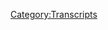 {{Transcript
    | title         = [[15: February 20-21, 2017]]
    | caption       = [https://knowledgefight.libsyn.com/knowledge-fight-feb-20-21-2017 Listen to this episode on Libsyn]
    | episodeNumber = [[15: February 20-21, 2017|15]]
    | length        = 02:10:02
}}

{{MessageBox
    | header     = Warning: Bot Generated Content
    | text       = This transcript was automatically generated by transcription software and likely contains many mistakes and misattributions. Please check the audio for definitive quotes, attribution, and context.
    | image      = N3yvass4myg91.webp
    | imagewidth = 50px
    | id         = warning
}}

{{TranscriptBlock
    | name      = Alex Jones
    | timestamp = 00:00
    | text      = Andy in Kansas, you're on the air. Thanks for holding.
}}

{{TranscriptBlock
    | name      = Andy In Kansas
    | timestamp = 00:04
    | text      = Well, Alex, I'm a first time caller. I'm a huge fan. I love your work.
}}

{{TranscriptBlock
    | name      = Dan
    | timestamp = 00:08
    | text      = Hey, everybody. Welcome back to knowledge fight. I'm Dan.
}}

{{TranscriptBlock
    | name      = Jordan
    | timestamp = 00:10
    | text      = I'm Jordan.
}}

{{TranscriptBlock
    | name      = Dan
    | timestamp = 00:11
    | text      = We are a couple of dudes who like to sit around and drink wine and talk about Alex Jones twist is, I know a lot about Infowars.
}}

{{TranscriptBlock
    | name      = Jordan
    | timestamp = 00:21
    | text      = I don't know anything about Infowars.
}}

{{TranscriptBlock
    | name      = Dan
    | timestamp = 00:23
    | text      = Therein lies the fun.
}}

{{TranscriptBlock
    | name      = Jordan
    | timestamp = 00:24
    | text      = We're on how many episodes I still don't know anything about Infowars
}}

{{TranscriptBlock
    | name      = Dan
    | timestamp = 00:29
    | text      = I think you know more about it than a lot of people who listen regularly. That's true, I think because of your keen bullshit detector. Your awareness of history, the sorts of things Jordan, I've been building up today's episode,
}}

{{TranscriptBlock
    | name      = Jordan
    | timestamp = 00:43
    | text      = I can't even I can't begin to describe his freeze in your face is lighting up like Christmas fucked Independence Day. This is insane.
}}

{{TranscriptBlock
    | name      = Dan
    | timestamp = 00:53
    | text      = There is a reason and I am thrilled there's a reason for the season. Today we are going to be covering February 20 and 21st. All right in the life of Alex Jones, the coverage of the Alex Jones Show on the Info Wars network. And this is a show that I would like to call what a difference a day makes. I would like to start trying to give our episodes names. Oh boy, this one is what a difference a day.
}}

{{TranscriptBlock
    | name      = Jordan
    | timestamp = 01:23
    | text      = All right. All right. Oh,
}}

{{TranscriptBlock
    | name      = Dan
    | timestamp = 01:24
    | text      = holy shit.
}}

{{TranscriptBlock
    | name      = Jordan
    | timestamp = 01:25
    | text      = This is going to be
}}

{{TranscriptBlock
    | name      = Dan
    | timestamp = 01:26
    | text      = a roller coaster ride. All right, it's in. It's fun. Before we get so excited, I want to try and do this up top instead of deeply at the end. If you want to follow us. We're on Twitter at knowledge underscore fight. If you want to reach out to us, please subscribe on iTunes, we would appreciate it. We both have a feeling that our show and our voices are going to become way more relevant.
}}

{{TranscriptBlock
    | name      = Jordan
    | timestamp = 01:52
    | text      = Inexplicably. And also, it's it's both sad and and exciting that we are suddenly irrelevant.
}}

{{TranscriptBlock
    | name      = Dan
    | timestamp = 02:01
    | text      = Yeah, we you might. You'll sound really smart with your friends. As Alex Jones becomes more and more mainstream.
}}

{{TranscriptBlock
    | name      = Jordan
    | timestamp = 02:11
    | text      = It's like It's like being a hipster. But for the apocalypse like dude, I was in the apocalypse way before you
}}

{{TranscriptBlock
    | name      = Dan
    | timestamp = 02:17
    | text      = are a gurbles hipster.
}}

{{TranscriptBlock
    | name      = Jordan
    | timestamp = 02:20
    | text      = I prefer his early work.
}}

{{TranscriptBlock
    | name      = Dan
    | timestamp = 02:22
    | text      = I listened to gurbles podcast before the Nazi thing.
}}

{{TranscriptBlock
    | name      = Jordan
    | timestamp = 02:26
    | text      = You guys will never be there. Also, please, if
}}

{{TranscriptBlock
    | name      = Dan
    | timestamp = 02:29
    | text      = you tweet out. You liked the show. Tell your friends about it. Word of mouth. It's like that ludicrous album.
}}

{{TranscriptBlock
    | name      = Jordan
    | timestamp = 02:36
    | text      = Yeah. Oh, awesome. It's
}}

{{TranscriptBlock
    | name      = Dan
    | timestamp = 02:37
    | text      = word of mouth.
}}

{{TranscriptBlock
    | name      = Jordan
    | timestamp = 02:38
    | text      = Also, I'm going to I'm going to break tradition. I'm going to put my personal handle out. It's all Mondale. Oh, no. Here's what I realized as I as I was driving earlier today. First thing I thought was I've never gotten death threats. I'd like to see how that goes. I bet that it's fun. I bet you won't I've ever Yeah, I doubt it.
}}

{{TranscriptBlock
    | name      = Dan
    | timestamp = 02:57
    | text      = I do run a targeted ad and I made sure that it only got put on people's Twitter walls who have a college diploma.
}}

{{TranscriptBlock
    | name      = Jordan
    | timestamp = 03:04
    | text      = So we're free in the clear, we're safe. Eventually, we're going to have to David the Info Wars Goliath.
}}

{{TranscriptBlock
    | name      = Dan
    | timestamp = 03:15
    | text      = Possibly we might have to confront our fears and actually tweet at them at some point sooner or later, but for now, let's enjoy the let's not fuck around anymore. Let's get to the fun. Excellent. So Monday the 20th It's fancy free. Classic Alex in the studio. Like Like a kid who doesn't know he's about to get hit by a bus. Alex Jones you
}}

{{TranscriptBlock
    | name      = Jordan
    | timestamp = 03:39
    | text      = are gleeful? You uh you might do a pair of wet at any moment while introduced
}}

{{TranscriptBlock
    | name      = Dan
    | timestamp = 03:45
    | text      = when we get to why it'll make sense. Okay, but at the same time I will get to my my whole encompass. I fucking hate that I
}}

{{TranscriptBlock
    | name      = Jordan
    | timestamp = 03:53
    | text      = let's let's do this. Let's get into this.
}}

{{TranscriptBlock
    | name      = Dan
    | timestamp = 03:55
    | text      = Alec starts off the broadcast on Monday complaining about the new season of homeland.
}}

{{TranscriptBlock
    | name      = Alex Jones
    | timestamp = 04:02
    | text      = We got a call here at the office a few months ago, the whole new series of homeland popular TV show was going to be coming out and is based around me. And I'm this evil talk show host it puts out disinformation and causes disasters.
}}

{{TranscriptBlock
    | name      = Dan
    | timestamp = 04:21
    | text      = Just to pause for a second he's not bullshitting. No, he's not. No, there is a character that's very clearly based on him. Okay,
}}

{{TranscriptBlock
    | name      = Jordan
    | timestamp = 04:29
    | text      = because I was gonna say it seems like that's a that's a classic Alex Jones embellishment.
}}

{{TranscriptBlock
    | name      = Dan
    | timestamp = 04:34
    | text      = Later in the show. He plays a clip of the guy and he's like, he's, you know, taking umbrage at this guy, you know, playing a version of him on television, and they play a clip. And this guy is just talking about the globalists talking about how everyone needs to share links to Info Wars,
}}

{{TranscriptBlock
    | name      = Jordan
    | timestamp = 04:52
    | text      = okay, it's just he it's literally do they even sound the same. The guy
}}

{{TranscriptBlock
    | name      = Dan
    | timestamp = 04:57
    | text      = is doing a bad impression. I think I can do better. All right. Quite frankly, all right, but it's, it's like, the guy just says that there's globalists, and that people should share links and that the spirit of the Republic is coming back. Look at this asshole.
}}

{{TranscriptBlock
    | name      = Jordan
    | timestamp = 05:14
    | text      = I would never say something crazy like that. Yeah, I like I also hope that that actor just followed Alex Jones around like, I'm doing research for a role. It's just for you know, nobody, you know,
}}

{{TranscriptBlock
    | name      = Dan
    | timestamp = 05:25
    | text      = like Gerard Butler did well with Adam Carolla. Yeah, exactly for that one fucking movie. So also, we're gonna get back into this clip about homeland. And I think it highlights one really interesting thing where we've documented that Alex Jones doesn't really know the difference between reality and fiction. Yes. And it turns out, I don't think he knows that other people can tell the difference. Which might explain a lot. But he seems to think that everybody thinks that it's actually him on the show.
}}

{{TranscriptBlock
    | name      = Jordan
    | timestamp = 05:55
    | text      = Really? Yeah. So does it look eerily similar
}}

{{TranscriptBlock
    | name      = Dan
    | timestamp = 05:59
    | text      = to haven't seen a picture of it? I just heard the audio. But anyway, here's the here's the rest of this.
}}

{{TranscriptBlock
    | name      = Alex Jones
    | timestamp = 06:06
    | text      = Show, the whole push is banned. Alex Jones, he's evil force. The New York Times basically has the same thing and a big article today.
}}

{{TranscriptBlock
    | name      = Dan
    | timestamp = 06:13
    | text      = Also, that is the article that he was talking about the photographer on our last episode, yes,
}}

{{TranscriptBlock
    | name      = Jordan
    | timestamp = 06:18
    | text      = we found out that at least one part of that is confirmed there were pictures of him. There were pictures of him.
}}

{{TranscriptBlock
    | name      = Dan
    | timestamp = 06:25
    | text      = He talks so much more about this article later.
}}

{{TranscriptBlock
    | name      = Jordan
    | timestamp = 06:28
    | text      = And we'll get to it because it's a glowing positive review.
}}

{{TranscriptBlock
    | name      = Dan
    | timestamp = 06:31
    | text      = It was not good.
}}

{{TranscriptBlock
    | name      = Alex Jones
    | timestamp = 06:34
    | text      = And I went online just from the trailers for it. People believe I'm on the show. And they believe that I am now working was Showtime to put out this information. In fact, let's play this. Let's back that up. Let's play this with audio in a moment. But this is what I'm dealing with now. Not just the X Files character in a studio that looks just like mine. And then Chris Carter admits the guys based on me, but at least he's a good guy on the show someone know, with this new homeland show and others, I'm out framing innocent Muslims. And covering up basically terror attacks that other groups carry out. So
}}

{{TranscriptBlock
    | name      = Jordan
    | timestamp = 07:15
    | text      = is he on the Big Bang theory now?
}}

{{TranscriptBlock
    | name      = Dan
    | timestamp = 07:17
    | text      = There's a character base. Yeah, that works. It's an interesting twist for this parody character to be framing innocent Muslims because that's kind of metaphorically what he does, yes. And then covering up terrorist attacks, and saying things are false flags. When he does say everything is a false flag.
}}

{{TranscriptBlock
    | name      = Jordan
    | timestamp = 07:35
    | text      = It legitimately I would not be surprised if this is just a transcript from one of his shows, all of this guy's lines are just reading. They play
}}

{{TranscriptBlock
    | name      = Dan
    | timestamp = 07:45
    | text      = is essentially really well, like I said, with the talking about the globalists. Yeah, that's not a parody even that exists. But also did you see today that when that New York Times article came out, the sister of one of the kids killed at Sandy Hook? Yeah, he did it. Yeah. And was like, This is disgusting. Yeah. That's sort of my he. This is a man who denies the murder of my brother. Yeah. Fuck off. Alex Jones. Yeah, agreed. That's, that's the kind of thing he says is a false flag. But whatever. She's taking about this character. Go fly a cat.
}}

{{TranscriptBlock
    | name      = Jordan
    | timestamp = 08:17
    | text      = Yeah, go fuck yourself. But the thing that I kept seeing was that people kept referring to that as being a seminal moment. And that is terrible. I hate that. Oh, the New York Times article. Yeah. Or the the Sandy Hook. Oh, yeah. Like, oh, he's, he's so much more crazy than that. I kept listening. I kept reading those tweets being like, you guys
}}

{{TranscriptBlock
    | name      = Dan
    | timestamp = 08:38
    | text      = don't know shit. Yeah. You don't know the nuances. No idea how crazy the Sandy Hook is a big one. It is huge. But also I want to make this argument. And I think it's going to overarch this entire episode. And I part of the reason why I brought up this Sandy Hook tweet. When he said those things. No, he did not have his free speech taken away. Odd. One of the worst things you can probably do or insinuate is that all of these murdered children are fake. Right. And that someone was because what ended up happening was all the family members of these kids got harassed. Yep. And they got they got death threats. The you're part of a massive cover up, right? All this stuff? That's largely because of Alex Jones.
}}

{{TranscriptBlock
    | name      = Jordan
    | timestamp = 09:24
    | text      = If you How could you imagine a worst tragedy than your child dying? Well, that's the worst thing I can think of being shot having your child be murdered. Yeah. And then after a while you're trying to grieve. People are giving you fucking death threats. What is wrong with you, man? We're just
}}

{{TranscriptBlock
    | name      = Dan
    | timestamp = 09:45
    | text      = a couple of dumb sheeple who don't get it. That's a good point. Anyway, he has a couple more thoughts here, but also that character in The X Files. The new series also was based on him. It turns out there's a lot of people who are inspired by his version of crazy This echo in this room.
}}

{{TranscriptBlock
    | name      = Jordan
    | timestamp = 10:01
    | text      = Yes, yeah.
}}

{{TranscriptBlock
    | name      = Alex Jones
    | timestamp = 10:03
    | text      = Now I'm covering up false flags on the new TV show. And the voice sounds enough like me in the trailers that people are asking Alex, why'd you sell out for a show attacking yourself? So you're talking about fake news. This is a fake show that has a fake newscaster playing the part of me and then saying things I didn't say it's fake. Upon fake upon fake. I sat there.
}}

{{TranscriptBlock
    | name      = Jordan
    | timestamp = 10:29
    | text      = It's saying things I didn't say. It's not fake. It's fiction. It's fiction. Yeah, it's just a TV show. Yeah, it's
}}

{{TranscriptBlock
    | name      = Dan
    | timestamp = 10:36
    | text      = creative. Chip. Yeah. Wait, again? Well, within the parity law,
}}

{{TranscriptBlock
    | name      = Jordan
    | timestamp = 10:43
    | text      = yeah. Oh, absolutely. Who is who is asking him? Like, why did you sell out?
}}

{{TranscriptBlock
    | name      = Dan
    | timestamp = 10:49
    | text      = Maybe his lawyer did they? Remember his lawyer didn't know if he'd been kicked out of the Oh, that's right. That's a good point. Maybe he was just the world's worst misinformed lawyer. He was like, Hey, man, thank you. Hey, did I sign documents to get Yeah,
}}

{{TranscriptBlock
    | name      = Jordan
    | timestamp = 11:03
    | text      = are you getting? Are you getting royalties? What's happening? I need a taste. If they so they don't have to. They don't have to pay him for that. Do they? I mean, they're not you. They? They're basically using his likeness has Alex
}}

{{TranscriptBlock
    | name      = Dan
    | timestamp = 11:17
    | text      = Jones trademarked yelling about globalists. That's a
}}

{{TranscriptBlock
    | name      = Jordan
    | timestamp = 11:21
    | text      = good good point. I also also we just looked at a picture of the actor playing him. Nothing like
}}

{{TranscriptBlock
    | name      = Dan
    | timestamp = 11:27
    | text      = I recognize that dude, though. I've seen him and some stuff. Yeah, I can't I can't for the life of me place where it is. Anyway, I don't give a shit. Yeah. Fuck them. Monday goes on. And Alex Jones does some horrible argumentation. This this clip. Okay, is spectacular. All right, because he accuses other people of misusing sources, which is his bread and butter. It's all he does. Then he argues about people making a straw man fallacy. And then without missing a beat makes a straw man. So this is this clip. God is a rise some
}}

{{TranscriptBlock
    | name      = Jordan
    | timestamp = 12:02
    | text      = kind of superhero of being a complete Nutter moron.
}}

{{TranscriptBlock
    | name      = Dan
    | timestamp = 12:06
    | text      = Yeah, I yeah, I wait till we get to Tuesday. All right.
}}

{{TranscriptBlock
    | name      = Alex Jones
    | timestamp = 12:12
    | text      = So Trump's lying about knowing Russian agents. And this is so verifiably easy to disprove.
}}

{{TranscriptBlock
    | name      = Dan
    | timestamp = 12:21
    | text      = So what he's what he's talking about here is that a bunch of people were saying like, Oh, you said you don't know Russian agents. But that must mean that you don't know Roger Stone. Right? Because Roger Stone has deep ties to Russia. Or Michael Flynn. Yeah, any of these. Any of these dudes so they the idea is a style of argumentation I believe, you know, it's just a classic syllogism. If A then B isn't even see if a then C. Right. You know, Roger Stone. Roger Stone has deep ties to Russia, therefore, you know, someone who has deep ties to Russia. Yeah. Alex doesn't understand this at all as a logical form. And so he's like, why are they trying to say that Trump doesn't know Roger Stone? You don't understand the point. Yeah. Or you do and you're just trying to murky the waters?
}}

{{TranscriptBlock
    | name      = Jordan
    | timestamp = 13:07
    | text      = I mean, yeah, your your basic. Your basic trick is just deny, deny, deny. And then maybe, I mean, his followers are just gonna believe whatever it is. He's and I and pray, deny and it's time to deny and pray.
}}

{{TranscriptBlock
    | name      = Alex Jones
    | timestamp = 13:22
    | text      = But they don't care. They sit there like con men that have been caught. And they just double and quadruple and triple down and just don't care. That's you. Look at the Why is Trump lying about Roger Stone and Russia? Yeah. First is Trump lying about knowing Roger Stone never says I don't know, Roger Stone. It's not even a clip of him saying that. At a press conference. The clip doesn't even correspond to what they say. It's like saying, I saw a blue bird in the nest. You look in the tree. There's not even a nest, or there's not even a bird. There's not even a tree folks. Look at that tree. That looks like a mouse for a computer. It's not a tree. Yeah, it is. You're like, No, it's not. You're not even having a logical discussion. They skip that matter.
}}

{{TranscriptBlock
    | name      = Dan
    | timestamp = 14:08
    | text      = I know a better metaphor. If you want to come up with an analogy for someone claiming a source says something that it doesn't go to any of our episodes.
}}

{{TranscriptBlock
    | name      = Jordan
    | timestamp = 14:19
    | text      = Listen to us explain. Every time. I just love that. That is the perfect analogy. bloober Like, I saw bluebirds nest in the tree. There's no nest. There's no bird. There's not even a tree. Wait, are you are you are you looking in the right place? Is that the real issue? Are you looking still in your story?
}}

{{TranscriptBlock
    | name      = Dan
    | timestamp = 14:42
    | text      = No Bird there's no plane there's no superman Alright, he's so dumb.
}}

{{TranscriptBlock
    | name      = Alex Jones
    | timestamp = 14:49
    | text      = Matter. So this is a psychological warfare tactic but
}}

{{TranscriptBlock
    | name      = Dan
    | timestamp = 14:55
    | text      = by his own admission right there he engages in psychological warfare.
}}

{{TranscriptBlock
    | name      = Jordan
    | timestamp = 14:59
    | text      = Yes. Yeah, it's a great tactic. Yeah. But he's he should, he should really just be praising the tactic being like, hey, everything they're trying to do is what they're saying we're doing. So I'm doing it.
}}

{{TranscriptBlock
    | name      = Dan
    | timestamp = 15:11
    | text      = This is a psychological warfare tactic and as evidence that it's effective look at this giant screen. Look at the fact that I've gone to all of you with both.
}}

{{TranscriptBlock
    | name      = Alex Jones
    | timestamp = 15:22
    | text      = I tried to get calls. I guess it premiered last night. on Showtime. Then I guess it goes like Netflix later this the show homeland? I know. It's been a big show for years. And I'm sitting there and people are saying you're on homeland? Because I guess they start out the first episode where you don't see me. I haven't seen it yet. And it just sounds like my voice.
}}

{{TranscriptBlock
    | name      = Jordan
    | timestamp = 15:45
    | text      = He's totally seen it.
}}

{{TranscriptBlock
    | name      = Dan
    | timestamp = 15:46
    | text      = But again, he doesn't say you don't see the character. He says you don't see me. Yeah, he doesn't understand the veil between fiction and real. No, it's estimated.
}}

{{TranscriptBlock
    | name      = Jordan
    | timestamp = 15:56
    | text      = I mean, it is it is him. I would I would actually accept that that shorthand, because if it's based entirely upon him, and so far, it's kind of it's kind of,
}}

{{TranscriptBlock
    | name      = Dan
    | timestamp = 16:06
    | text      = yeah, it sounds like it is. I've never seen homeland. But this sounds like a bullseye.
}}

{{TranscriptBlock
    | name      = Jordan
    | timestamp = 16:10
    | text      = It's crazy. Yeah. Yeah, no, it sounds about right. So I actually give him a pass on using the me there,
}}

{{TranscriptBlock
    | name      = Dan
    | timestamp = 16:17
    | text      = you've convinced me, but I'm still gonna keep it unless he perfectly described
}}

{{TranscriptBlock
    | name      = Jordan
    | timestamp = 16:21
    | text      = what the guy looked like. But he was just looking into a mirror and described himself right.
}}

{{TranscriptBlock
    | name      = Dan
    | timestamp = 16:26
    | text      = It looks like a chubby pug hasn't slept in a month.
}}

{{TranscriptBlock
    | name      = Jordan
    | timestamp = 16:30
    | text      = I mean, people are calling me and saying that I look like a chubby pug. I don't even know how to Yeah.
}}

{{TranscriptBlock
    | name      = Alex Jones
    | timestamp = 16:36
    | text      = But then it doesn't even sound like my voice. It sounds like my voice. But then the guy isn't good at it. He kind of goes back into like an Australian accent. And then back into kind of what I sound like. And it's just like, I have to defend myself against this, that this isn't me. And then people go, Oh, Alex, quick Sanders TV shows about you. The creators of it, are in a whole bunch of newspapers, variety and Entertainment Weekly, I mean, go neither, which Google it and Homeland and it's just like, hundreds of articles and many.
}}

{{TranscriptBlock
    | name      = Dan
    | timestamp = 17:11
    | text      = Again, he has no idea what numbers are. But the other thing too, in there, it's important for what's about to come up is this idea that he's like, I have to defend myself against this. It's like no, it's character. No, it's yeah, you just, there's just a character that's based on you. You don't have to defend yourself.
}}

{{TranscriptBlock
    | name      = Jordan
    | timestamp = 17:26
    | text      = Who are you defending yourself? Again, it's in his he's defending himself against his own people, right? Or his own insecurities or something like that. I imagine that the character is illustrating something about himself that he's uncomfortable, right, right. I imagine just just his entire existence, possibly. Yeah, that could be it. But then his defense like in the fictional world, though, he has to come to terms with the fact that this guy is a propagandist who spouts conspiracy theories. Yeah. So he's looking at himself. Yeah. And going, Wait, if I were watching this, I would think this guy is crazy. Yeah. I think people think I'm crazy. At least enough people to make a TV show. Exactly. Yeah, exactly. There's a lot he's got to do. That is that is like looking yourself for that kind of a funhouse mirror. Like, where he's Yeah, it's like, if you if you once we have clones, right? If you're walking behind your clone, it's like looking at your own Aspie. And like, oh, fuck, I gotta work out.
}}

{{TranscriptBlock
    | name      = Jordan
    | timestamp = 18:26
    | text      = I gotta work out. God damn it.
}}

{{TranscriptBlock
    | name      = Dan
    | timestamp = 18:28
    | text      = Yeah. But the the thing that I think also is fascinating, as he's like, I've got to defend myself against this. And then immediately his next thought is, people are saying, people are gonna say, Alex, you're crazy. There aren't TV shows about you. No one's saying. We all are very clear that there, there are 100% there. We think you're crazy.
}}

{{TranscriptBlock
    | name      = Jordan
    | timestamp = 18:51
    | text      = But they're not about him. I think he thinks if he's a character on the show, he's the most important character on that show. The
}}

{{TranscriptBlock
    | name      = Dan
    | timestamp = 18:58
    | text      = character that he plays, or that he was, it was based on him in the X Files was not the most important character. It wasn't it was not Fox Mulder in Alex Jones's world. It was it was the most important character
}}

{{TranscriptBlock
    | name      = Unknown Speaker
    | timestamp = 19:11
    | text      = again, I
}}

{{TranscriptBlock
    | name      = Dan
    | timestamp = 19:12
    | text      = haven't seen homeland, but it's like the fifth or sixth season of it. And I'm sure that it's just part of the arc for the season, of course, so I don't like it. So I'm
}}

{{TranscriptBlock
    | name      = Jordan
    | timestamp = 19:20
    | text      = assuming the Alex Jones character becomes the adviser to the president.
}}

{{TranscriptBlock
    | name      = Dan
    | timestamp = 19:27
    | text      = Or maybe, maybe just dies? Who knows? Yeah, that'd
}}

{{TranscriptBlock
    | name      = Jordan
    | timestamp = 19:29
    | text      = be fun. He's gotta get back to his also I want to hear Alex Jones do an Australian accent. One.
}}

{{TranscriptBlock
    | name      = Alex Jones
    | timestamp = 19:35
    | text      = All right. I don't know. Yeah, I
}}

{{TranscriptBlock
    | name      = Jordan
    | timestamp = 19:37
    | text      = don't think I don't think there's any way to do the Alex Jones voice and do it now. It
}}

{{TranscriptBlock
    | name      = Dan
    | timestamp = 19:40
    | text      = hurts my throat. So he's gonna get back into his ideas about how this character is a straw man, how it's stupid to do straw man arguments, then he's going to misrepresent what a straw man argument is, and then he's going to commit one. I was so
}}

{{TranscriptBlock
    | name      = Jordan
    | timestamp = 19:54
    | text      = I was so excited because I was like, Oh man, Alex Jones knows what a straw man argument is. Then Next thing you said was, and he gets the straw man argument wrong very much.
}}

{{TranscriptBlock
    | name      = Alex Jones
    | timestamp = 20:05
    | text      = So then there's that whole thing. We're guaranteed a lot. MSMC Jones is crazy and claims there's TV shows about him. In fact, when Chris Carter came out and said the new X Files is based on our shows and his ideas and his theories and his worldview to a great extent, and there's a character that basically plays him, and I like that I think Alex Jones is a libertarian, not a racist. Well, Chris Carter, sounds like a closet Trump supporter to me, but I'm not gonna say anything. They said I was lying about that the new X Files wasn't about me. I mean, it's like, I'm horrible. I'm dangerous. I'm reaching hundreds of millions of people every few months, but nobody listens. And I'm a cook shut me up, though. And Trump's lying, saying he doesn't know Roger Stone, then there's no such thing. And then I read the comments, and I got depressed reading because it's all like liberals, right? See, he has been called as a Russian and caught not knowing Him. They just make up these. It'd be like, if I had them bring in Bob, the kickboxing dummy. Like we've got one here in the office and beat up Bob, the kickboxing dummy. I said, Look, he didn't lay a hand on me. He didn't lay a glove on me. People say, Dude, it's an inanimate object. It's a straw man. And I had a pin yada of say, Michael, and I beat it up, I didn't really beat up Michael Moore, they've now reached like, two year old level, and I realized it, people are now worrying little.
}}

{{TranscriptBlock
    | name      = Dan
    | timestamp = 21:29
    | text      = So that's what he thinks a straw man, he
}}

{{TranscriptBlock
    | name      = Jordan
    | timestamp = 21:32
    | text      = doesn't understand any of the words, I don't understand what he was talking about. I'm just excited to know that they have a punching dummy in their office. He was
}}

{{TranscriptBlock
    | name      = Dan
    | timestamp = 21:41
    | text      = essentially saying that if you beat up a fake version of Michael Moore, he could say you beat up Michael Moore. And that's a straw man. That's not on a very, very metaphorical basis. It kind of is. If you create a fake version of Michael Moore to rhetorically attack, then yes,
}}

{{TranscriptBlock
    | name      = Jordan
    | timestamp = 21:58
    | text      = that it might as well have said if I beat up a VHS copy of The Wicker Man. I have destroyed a straw man. Well, I
}}

{{TranscriptBlock
    | name      = Dan
    | timestamp = 22:06
    | text      = mean, if you say that Chuck Schumer is a vampire, and then you attack him for his vamper ism, that's kind of a straw man is pretty much a straw man
}}

{{TranscriptBlock
    | name      = Jordan
    | timestamp = 22:13
    | text      = argument right there. Yeah, big time. Maybe you say, all liberals are agents of the globalists who are trying to destroy the country from within. And they've openly said that, instead of, you know, engaging with liberal ideas, you're just creating some sort of, I don't know, like an imaginary Hey, dude, like, yeah, like a bot. Like if if Bob the punching bag dummy represent. So he's he, he lives and dies on Strava. And arguments is the point. And here's a new one.
}}

{{TranscriptBlock
    | name      = Alex Jones
    | timestamp = 22:49
    | text      = They've now reached like two year old level, and I realized it, people are now wearing little safety pins on their collar. That means I could be triggered. I believe I'm in a safe space. Just basically don't even talk to me. I'm a basket case. And they're now everywhere coming into jobs and saying, you can't ever criticize me or I'll have I have a I have a disability. I'll have to show you because I'm a snowflake. Total mental illness. And this is what they're pushing. This is what they're doing.
}}

{{TranscriptBlock
    | name      = Dan
    | timestamp = 23:21
    | text      = This is what they're pushing. This is what they're doing. Yep. Yep. Nobody's doing that. Anybody who knows what those safety pins are about? It's trying to signal to people that I will be an ally for you. If you are being attacked by somebody, you can count on me to defend you. Yeah, that is the idea of the safety pin. His argument is, I'm a cuckoo bananas person.
}}

{{TranscriptBlock
    | name      = Jordan
    | timestamp = 23:43
    | text      = It's clearly that people who wear safety pins have a mental illness, and then they will go into jobs. Which I don't know how they got these jobs in the first place. Or they get them from Steve Jobs. Steve Jobs is dead. Every liberal think Steve Jobs is still alive the same way the globalists froze Walt Disney. I don't know that I lost that one. Control of that one. That one got out far enough. Yeah, you can't you can't criticize who the whole is like, Hey, if you criticize me, I will sue you.
}}

{{TranscriptBlock
    | name      = Dan
    | timestamp = 24:17
    | text      = I'm glad you picked up on that important to remember okay. Just remember that he's complaining that these snowflakes are litigious
}}

{{TranscriptBlock
    | name      = Jordan
    | timestamp = 24:26
    | text      = and we will be writing that down in the notes. Now we
}}

{{TranscriptBlock
    | name      = Dan
    | timestamp = 24:31
    | text      = are going to take a little tour through the rest of the time on the episode where Alex Jones proceeds to be every negative thing that people think about. This first clip, he shows off a little bit of his Islamophobia chops to New
}}

{{TranscriptBlock
    | name      = Alex Jones
    | timestamp = 24:47
    | text      = York City. In DC can I make this up?
}}

{{TranscriptBlock
    | name      = Dan
    | timestamp = 24:57
    | text      = He's showing video of a pro test a march there were people took some time to appreciate and enjoy some Muslim prayer. They'll take a moment of silence to recognize one of the world's largest religions, right respectfully. Yes. And Alex really is not happy
}}

{{TranscriptBlock
    | name      = Jordan
    | timestamp = 25:16
    | text      = about which is like a good show of solidarity. Absolutely.
}}

{{TranscriptBlock
    | name      = Dan
    | timestamp = 25:21
    | text      = Celebrating other people's cultures is a delightful thing to do
}}

{{TranscriptBlock
    | name      = Jordan
    | timestamp = 25:24
    | text      = right It's like wearing a safety pin that looks like a hit job.
}}

{{TranscriptBlock
    | name      = Dan
    | timestamp = 25:28
    | text      = Yeah. Oh boy.
}}

{{TranscriptBlock
    | name      = Dan
    | timestamp = 25:44
    | text      = Think I Left this in because it's really nice thing
}}

{{TranscriptBlock
    | name      = Jordan
    | timestamp = 25:46
    | text      = and it is it is kind of beautiful. I have no affiliation with any religion whatsoever. That is touching
}}

{{TranscriptBlock
    | name      = Dan
    | timestamp = 25:53
    | text      = like that. There is that throat sound or whatever it is. It's nice. It's a nice tone. Yeah, there
}}

{{TranscriptBlock
    | name      = Jordan
    | timestamp = 25:59
    | text      = is a there is a reason that religion kind of resonates with people. Yeah,
}}

{{TranscriptBlock
    | name      = Dan
    | timestamp = 26:03
    | text      = it digs deep down. Alex though, has some ideas that kind of drift sexual in a weird way, of course.
}}

{{TranscriptBlock
    | name      = Alex Jones
    | timestamp = 26:19
    | text      = Should probably cut to the other one, where we have the feminist way Allah Akbar, Allahu Akbar. And again, this is a fetish. This is a cockling. They see this is really anti Christian, anti freedom, anti West, a anti open society. And so the groups leading these are Islamic, you can go look it up and Paul's article, they hand out these plastic hijabs, that women then put on by the 1000s. And then they put it on the news, saying, Look how beautiful this is.
}}

{{TranscriptBlock
    | name      = Jordan
    | timestamp = 26:47
    | text      = Does he get to the clip of a woman saying Allahu Allahu Akbar, there's a
}}

{{TranscriptBlock
    | name      = Dan
    | timestamp = 26:51
    | text      = clip of a woman leading a prayer at the Woman's March, and she is yelling Allahu Akbar. But that just means God is great. Yeah, that's doesn't mean anything. Just because people yell it when they're committing terrorism sometimes doesn't mean that the phrase itself is bad.
}}

{{TranscriptBlock
    | name      = Jordan
    | timestamp = 27:08
    | text      = Um, now I'm gonna go with Yeah, are you? Yep, you are all phrases are bad.
}}

{{TranscriptBlock
    | name      = Dan
    | timestamp = 27:13
    | text      = Okay. I couldn't tell you. But it's the same thing with like, you know, it's a harder argument, but in some in non hateful contexts, a swastika isn't offensive, you know, in like, Hindu traditions and things like Right, yes. Okay. Now I'm back on board with the physical shape of it is not what's offensive. It's the connotation of it. Yes. And the use of it. Yeah, the phrase Allah Akbar is not offensive. No, it's offensive. If someone is shooting you yelling it? Ain't but that no
}}

{{TranscriptBlock
    | name      = Jordan
    | timestamp = 27:42
    | text      = was of the shooting. If you were yelling, pretty much anything while you're shooting me. I'm gonna take that in the negative light. Great point. That's a good point.
}}

{{TranscriptBlock
    | name      = Dan
    | timestamp = 27:52
    | text      = So then Alex is like, it's a cockle dang thing. He always goes on this long. These long rants about how these feminists all think it's cool to have jihadi boyfriends and some of the heavyweight What are you talking about?
}}

{{TranscriptBlock
    | name      = Jordan
    | timestamp = 28:05
    | text      = I did not know that because they want that a stereotype or caulk holding
}}

{{TranscriptBlock
    | name      = Dan
    | timestamp = 28:09
    | text      = their fucking nationality and their race. Yeah, so wait, go How is it real because they're not white. What don't you get?
}}

{{TranscriptBlock
    | name      = Jordan
    | timestamp = 28:18
    | text      = I all all things.
}}

{{TranscriptBlock
    | name      = Dan
    | timestamp = 28:21
    | text      = It's, it's that's a white genocide narrative. Okay, so they're tackling you know, cuckold porn on one is all essentially black men and white women. It's good stuff. I'm not against it. But that's the depth of his understanding of what that term means. Right? And so it's always white men being humiliated by white women dating ethnic men. And so that's what he
}}

{{TranscriptBlock
    | name      = Jordan
    | timestamp = 28:45
    | text      = are all white men humiliated by that. Is that what or is he saying that all white men should be humiliated when a white woman dates? Anyone not white?
}}

{{TranscriptBlock
    | name      = Dan
    | timestamp = 28:55
    | text      = I think that's implied underneath what he's saying. Yeah, but I don't think he even knows that he believes that enough to express it.
}}

{{TranscriptBlock
    | name      = Jordan
    | timestamp = 29:02
    | text      = Yeah, that's the that's pretty much white nationalism. Right there. He is advocating full on segregation. Now no miscegenation.
}}

{{TranscriptBlock
    | name      = Dan
    | timestamp = 29:10
    | text      = I don't know if he was just not being careful with his words, but that's what he's saying. Well,
}}

{{TranscriptBlock
    | name      = Jordan
    | timestamp = 29:15
    | text      = as we all know, he is always careful. I mean, everything I say. So now he gets in even when I'm not telling the truth. It's really the truth. He gets
}}

{{TranscriptBlock
    | name      = Dan
    | timestamp = 29:23
    | text      = into a little bit of combo platter. In this next clip, we get to enjoy a nice ride through three of the greatest hits.
}}

{{TranscriptBlock
    | name      = Jordan
    | timestamp = 29:32
    | text      = It's like the Taste of Chicago but with misogyny,
}}

{{TranscriptBlock
    | name      = Dan
    | timestamp = 29:37
    | text      = homophobia, and terrible exploitative pedophile fear mongering,
}}

{{TranscriptBlock
    | name      = Jordan
    | timestamp = 29:43
    | text      = does he do a voice?
}}

{{TranscriptBlock
    | name      = Unknown Speaker
    | timestamp = 29:45
    | text      = I think he does. Excellent.
}}

{{TranscriptBlock
    | name      = Alex Jones
    | timestamp = 29:48
    | text      = All of it is just completely upside down kooky land
}}

{{TranscriptBlock
    | name      = Alex Jones
    | timestamp = 29:56
    | text      = what other what other signs say dismantle white supreme See, everything is anti white, anti West, even though almost every one of them is white. This is mass mental illness,
}}

{{TranscriptBlock
    | name      = Jordan
    | timestamp = 30:11
    | text      = if you are against dismantling white supremacy, that's
}}

{{TranscriptBlock
    | name      = Dan
    | timestamp = 30:15
    | text      = bad. That's real bad.
}}

{{TranscriptBlock
    | name      = Jordan
    | timestamp = 30:17
    | text      = That's really bad. And that means you're for what support white supremacy?
}}

{{TranscriptBlock
    | name      = Dan
    | timestamp = 30:21
    | text      = And if your argument is, isn't it crazy that they're against white supremacy and they're all white and they're white?
}}

{{TranscriptBlock
    | name      = Jordan
    | timestamp = 30:26
    | text      = Once both white and against white supremacy really
}}

{{TranscriptBlock
    | name      = Dan
    | timestamp = 30:31
    | text      = might be missing the mark? No, thank
}}

{{TranscriptBlock
    | name      = Jordan
    | timestamp = 30:32
    | text      = you. If you're white, you should be not against white supremacy. I'm not saying you should be for white supremacy, you should be at the very least neutral on white girls,
}}

{{TranscriptBlock
    | name      = Dan
    | timestamp = 30:43
    | text      = you might end up a Kuk anyway, here we go.
}}

{{TranscriptBlock
    | name      = Alex Jones
    | timestamp = 30:47
    | text      = This is what you pay for it, the colleges. This is what goes on. And you see the type of women and I'm not bashing women out to the like, please don't put me on your level of being obsessed with what sexuality somebody is. But these are the type of women that will come up to your good looking wife, your girlfriend, whatever, in Austin and start hitting on them in front of you. And they can't even believe they're like, hey back up. They're like, whoa, I'm politically correct. I'm Royal. If a man wants to compete on women's team, he can If a woman wants take steroids to compete on the women's team she can. The man wants to go into women's bathroom he can vice versa. And Nambla says if they want to pick your five year old up out of the backyard if your five year old says they want to go because they're promising a candy or a puppy are video games that you shouldn't be able to under law, they have filed with the UN where they want international law to say they come to your door. I'm here to pick up your five year old five year old school, whatever, it's going to be filings taking them to Star Wars. You're like No, Billy can't go there like your child's allowed to love get your child's allowed to have an abortion at age nine in California. The State takes them away. They're allowed to have inoculations without you saying because they have their own freedom to go with a pedophile. There's the voice and the pedophiles aren't you won't have to take them to a slave dungeon. We might let them live. You see, if you just let us have sex with them. We won't have to kill them and throw them in a shallow grave. It's your fault. We got to kill kids. We're liberal. You're not used to it. Now you just heard me break down we're actually facing it sounds unbelievable. It sounds unreal. It sounds like it couldn't be actually happening. But it is. This is what we're facing.
}}

{{TranscriptBlock
    | name      = Dan
    | timestamp = 32:28
    | text      = This is who we're facing.
}}

{{TranscriptBlock
    | name      = Jordan
    | timestamp = 32:30
    | text      = It's your fault. We have to kill kid.
}}

{{TranscriptBlock
    | name      = Dan
    | timestamp = 32:33
    | text      = We should probably isolate that for an hour.
}}

{{TranscriptBlock
    | name      = Jordan
    | timestamp = 32:35
    | text      = Yeah, I think that should just be where we That's our new intro and outro that's the next that's actually yeah, that's how we close the show from now on. Yeah, ladies and gentlemen, it is Alex Jones's fault that we have to kill kids. We would love we don't want to Yeah, we just really have to it's we file the law with the UN right that every time Alex Jones speak we have we have to kill a kid. We don't want to we, we It hurts us more than it hurts the kid.
}}

{{TranscriptBlock
    | name      = Dan
    | timestamp = 33:06
    | text      = But you understand the logic that he's using there. Right? The the logic he's using is that look, all these pedophiles really want to do is have sex with kids yet because they're not allowed to. They got to put them in a dungeon and kill them. So he thinks that liberals want to allow people to have sex with kids in order that they don't have to kill them. That's crazy. That is especially considering that he defends Milo, who now has been outed as someone who literally defends pedophiles. I was
}}

{{TranscriptBlock
    | name      = Jordan
    | timestamp = 33:37
    | text      = I was just listening to that clip gone. This is before information. Yes. Okay. All right.
}}

{{TranscriptBlock
    | name      = Dan
    | timestamp = 33:45
    | text      = I won't lie that plays into what a difference
}}

{{TranscriptBlock
    | name      = Jordan
    | timestamp = 33:51
    | text      = all these pedophiles are liberals.
}}

{{TranscriptBlock
    | name      = Dan
    | timestamp = 33:53
    | text      = To be fair, when we talk about Milo, if you guys didn't hear a number of clips came out that have been in the public sphere. Yeah. Like a lot of it was from his appearances on Rogan.
}}

{{TranscriptBlock
    | name      = Jordan
    | timestamp = 34:05
    | text      = It's it's not like we're going to say spoiler alerts. No,
}}

{{TranscriptBlock
    | name      = Dan
    | timestamp = 34:09
    | text      = but he doesn't talk about he's not talking about fucking five year old kids. He's not it. Milo is talking about his own experience of having sex with adults when he was 13. Right. And not recognizing his victimization, right? How he's not recognizing that the other person had an adult brain right at all. And because he makes it so fine in the way he's talking about and actually a good thing. He he is tacitly saying that it all totally
}}

{{TranscriptBlock
    | name      = Unknown Speaker
    | timestamp = 34:37
    | text      = cool.
}}

{{TranscriptBlock
    | name      = Dan
    | timestamp = 34:38
    | text      = Yeah. And that's Well,
}}

{{TranscriptBlock
    | name      = Jordan
    | timestamp = 34:40
    | text      = I mean, there is a un law that says it's okay. Yeah, absolutely. It actually it doesn't say it's okay. It says you
}}

{{TranscriptBlock
    | name      = Dan
    | timestamp = 34:47
    | text      = have to know if you have to allow you have to go.
}}

{{TranscriptBlock
    | name      = Jordan
    | timestamp = 34:51
    | text      = I do like that. I'm gonna take your five year old to Star Wars. That's where it starts because I promised him candy. It always starts with Star Wars absolutely if any, if I know anything, it's the globalist put a lot of pedophilia imagery into Star Wars Sure. Which is why and that's why Anakin kills the young Lynx. All he wanted to do was have sex with them. You're totally Yoda wouldn't let him do I hate to call out agenda. Why agenda 21 was called in. We all know this.
}}

{{TranscriptBlock
    | name      = Dan
    | timestamp = 35:25
    | text      = Yeah, so that's, that's crazy fucking bullshit. That's insanity. So within the last three clips, we've heard rampant misogyny, homophobia, transphobia. Islamophobia.
}}

{{TranscriptBlock
    | name      = Jordan
    | timestamp = 35:38
    | text      = Yeah, and horrible racism again, for I don't know how many times I'm gonna say this. It is not allowing men to go into the women's bathroom. No, that's not what it's for. It's not the discussion. And if you are in a women's bathroom, or if you're in a men's bathroom as a trans person, there is a way higher chance that you are the one who will be sexually assaulted. Yes. And by way higher chance. I mean, there is zero chance that it goes the other direction
}}

{{TranscriptBlock
    | name      = Dan
    | timestamp = 36:09
    | text      = documented. Yeah, well, it was zero but very low.
}}

{{TranscriptBlock
    | name      = Jordan
    | timestamp = 36:12
    | text      = I mean, yeah. Nothing is zero but hewed foods. You can't
}}

{{TranscriptBlock
    | name      = Dan
    | timestamp = 36:16
    | text      = you can't account for the like, sis or trans. You can't account for the incidence of some bad people. Some bad hombres. Yeah, being trans doesn't automatically make you a good person. No, but it also definitely doesn't make you a bad person. And it very much is a Yeah, it makes you a person. Why don't don't be a dick to trans people agreed. But anyway, all of that said, I still 100% Want to make this clear. Okay. Our show is not about trying to get Alex Jones kicked off the air. I hate the things he says yes. But much like a vote Voltaire would say I defend to the death his right to say them. Yes, he is a crazy asshole. Who should be seen as a crazy asshole. Yep. But I am not interested in censoring him. No, I want that to be totally clear. Despite all of this hate speech.
}}

{{TranscriptBlock
    | name      = Jordan
    | timestamp = 37:12
    | text      = Interestingly enough, if he was censored, we wouldn't be allowed to play his clips.
}}

{{TranscriptBlock
    | name      = Dan
    | timestamp = 37:18
    | text      = Yep. Right. And if he was legitimately censored, there would be a part of the show where our obligation would be to defend him. That's true. And I would stand behind that obligation.
}}

{{TranscriptBlock
    | name      = Jordan
    | timestamp = 37:29
    | text      = I would agree.
}}

{{TranscriptBlock
    | name      = Dan
    | timestamp = 37:30
    | text      = Now, all of that hate speech. Yes. transitions into, of course, what I would call some of the worst sketch comedy I've ever seen. So he's got a little reporter named Millie Weaver, who was making some YouTube videos and he discovered her and brought her in. So she's his newest reporter, and I don't know what the fuck convinced him that this was a good idea. But she comes on the show as a character on Alex Jones his show as a character as a character called Rainbow snatch.
}}

{{TranscriptBlock
    | name      = Jordan
    | timestamp = 38:06
    | text      = Who is a character called Rainbow snatch. Who
}}

{{TranscriptBlock
    | name      = Dan
    | timestamp = 38:09
    | text      = is a social justice warrior.
}}

{{TranscriptBlock
    | name      = Jordan
    | timestamp = 38:12
    | text      = Yeah. Okay,
}}

{{TranscriptBlock
    | name      = Jordan
    | timestamp = 38:15
    | text      = one. They steal that from My Little Pony. I don't know. I feel like there's a character on my little pony named rainbow snatch my poor. In my fanfiction. They're sure as fuck is one way or another? He's
}}

{{TranscriptBlock
    | name      = Dan
    | timestamp = 38:26
    | text      = run afoul of copyright law. Okay, now, Rainbow snatch policy.
}}

{{TranscriptBlock
    | name      = Jordan
    | timestamp = 38:30
    | text      = There's no other way to take that right. So yeah, it is policy. Yeah, you got to assume so rainbow policy is number one. It seems awesome. I would totally if if ever I found one. I would be like this
}}

{{TranscriptBlock
    | name      = Dan
    | timestamp = 38:43
    | text      = is the best day of my life. It's horribly out of line with his program. Yeah.
}}

{{TranscriptBlock
    | name      = Jordan
    | timestamp = 38:48
    | text      = Is this as this has anything like this ever happened on Alex Jones, but not in my experience of watching the show. So out of the blue he's like, it's time that Alex Jones did some sketchy well here.
}}

{{TranscriptBlock
    | name      = Dan
    | timestamp = 38:59
    | text      = I'll tell you what, why don't I play how it starts. Okay.
}}

{{TranscriptBlock
    | name      = Alex Jones
    | timestamp = 39:04
    | text      = All right, coming up later in the broadcast. Jerome Corsi joins us and I should add the Motor City madman. Ted Nugent's gonna be joining us. He's getting ready to probably run for the Senate is Rainbow snitch. Rainbow snitch? Yeah, okay, I'm sorry. But she's she's the latest social just where we should probably get you a chair and you're supposed to get to see your, your your sign here. Let me have it.
}}

{{TranscriptBlock
    | name      = Jordan
    | timestamp = 39:30
    | text      = As we all know, Rainbow snitches get stitches.
}}

{{TranscriptBlock
    | name      = Dan
    | timestamp = 39:32
    | text      = Remember? Oh, snitches get rainbow stitch. Exactly. So this is terrible. I'm not going to play the whole thing because it's fucking long. Yeah, it's so long. But please enjoy how bad both of them are at character based improv. And how like, literally minutes before this, he was talking about how legally you will have to let your kids be taken by pedophile. Yes,
}}

{{TranscriptBlock
    | name      = Jordan
    | timestamp = 39:53
    | text      = this is literally level one second city, but it's all about pedophilia.
}}

{{TranscriptBlock
    | name      = Dan
    | timestamp = 40:00
    | text      = minutes before, so serious, they're gonna snatch up your kids.
}}

{{TranscriptBlock
    | name      = Alex Jones
    | timestamp = 40:05
    | text      = They're gonna rainbow very much. I appreciate
}}

{{TranscriptBlock
    | name      = Unknown Speaker
    | timestamp = 40:08
    | text      = you joining us. Your racist xenophobic.
}}

{{TranscriptBlock
    | name      = Alex Jones
    | timestamp = 40:11
    | text      = Okay, well, we finally got one of you to come on. Look a little bit. We'll see what happened seriously. We're gonna do an interview with you a little bit later. And how are you doing, young lady?
}}

{{TranscriptBlock
    | name      = Millie Weaver
    | timestamp = 40:23
    | text      = Well, you know what? I just want to say that all you Trump supporters are a bunch of racist xenophobic rednecks.
}}

{{TranscriptBlock
    | name      = Alex Jones
    | timestamp = 40:30
    | text      = I never heard that before. Really, I noticed that you've got some most of us have under Under Armour.
}}

{{TranscriptBlock
    | name      = Unknown Speaker
    | timestamp = 40:39
    | text      = You need to dress me my proper pronoun. Okay, because you can't call me he or she. I want to be called Z. So if you don't call me z, then you're gonna watch out and see what happened. Why don't why don't we just call you some like sweetheart? No, I'm Excuse me, but that is extremely racist and bigoted to call me sweetheart cupcake. I identify as a multi sexual transdimensional by an airy being.
}}

{{TranscriptBlock
    | name      = Dan
    | timestamp = 41:07
    | text      = He brought back the cupcake. That seems to be his go to Yeah, I'm so there was no laughs in there. First of all, just as like critiquing. I mean, first
}}

{{TranscriptBlock
    | name      = Jordan
    | timestamp = 41:15
    | text      = off. Yes. And was thrown away out of this. Oh, well, this is entirely No buts.
}}

{{TranscriptBlock
    | name      = Dan
    | timestamp = 41:21
    | text      = No, it wasn't even No, but it was a thunk. Yeah. It was just somebody said something. No response. respond to something else starting in just a totally unrelated sentence, right. Or, like ask me a question. I'll be rainbow snitch. Okay. I'll do my impression of what just happened. I'm
}}

{{TranscriptBlock
    | name      = Jordan
    | timestamp = 41:39
    | text      = sorry. Rainbow snitch. How do you feel about liberals? Hmm. Good points. It's terrible. It goes up. So like, I can't believe I guess I have to think that
}}

{{TranscriptBlock
    | name      = Dan
    | timestamp = 41:55
    | text      = when they were doing it, they were like, We're fucking nailing this. Like because you watch Alex Jones's face. And he's just like, he looks like the cat that ate the canary.
}}

{{TranscriptBlock
    | name      = Jordan
    | timestamp = 42:04
    | text      = He is so thrilled he is not selling it. Well. No, if if he actually heard that he was racist and xenophobic. The hour long rants that he would go on would be astonishing. I also and it would be very racist and xenophobic. Yeah.
}}

{{TranscriptBlock
    | name      = Dan
    | timestamp = 42:22
    | text      = But then he'd be like, don't paint me with that brush. Yeah. Anyway, I texted you about this when I was watching it. And I want to reiterate this theory, just in case something comes out down the line. I think he's fucking this girl. I think he's talking this girl. I can't think of any other reason he would like this on his show. It's so bad. Okay,
}}

{{TranscriptBlock
    | name      = Jordan
    | timestamp = 42:40
    | text      = maybe he just wants to fuck this girl. That could be it too.
}}

{{TranscriptBlock
    | name      = Dan
    | timestamp = 42:43
    | text      = I would say I would go with the meaning of American Beauty thing as opposed to the end of American.
}}

{{TranscriptBlock
    | name      = Jordan
    | timestamp = 42:50
    | text      = So we're saying that he's masturbating in the shower a lot. Yeah, I think that's I think that's probably true. Yeah,
}}

{{TranscriptBlock
    | name      = Dan
    | timestamp = 42:57
    | text      = it's so totally different than anything he does. It's there has to be a reason for it. That's bad shit. That's the only thing I can think of hot young girl comes in. Also,
}}

{{TranscriptBlock
    | name      = Jordan
    | timestamp = 43:06
    | text      = she said transdimensional which if I were him in the scene, he would be like, well, that's the first thing that you've said. That makes it God damn. Like a sense.
}}

{{TranscriptBlock
    | name      = Dan
    | timestamp = 43:15
    | text      = Yeah, it. Yeah. It's so bad. It goes on forever. And then he talks to Jerome Corsi about a bunch of bullshit. Then he has an interview later with the Motor City madman. And it's just fucking nonsense. I didn't pull any clips of it, because you can just assume what he says. Yeah, here's like hunting is great.
}}

{{TranscriptBlock
    | name      = Jordan
    | timestamp = 43:32
    | text      = I love guns. I also love guns. Your voice sounds like mine. I like how your voice sounds.
}}

{{TranscriptBlock
    | name      = Dan
    | timestamp = 43:39
    | text      = I like to read a couple of Ted Nugent quotes just to remind everybody why he should not be in the Senate. Even though we joke that it'd be fine.
}}

{{TranscriptBlock
    | name      = Jordan
    | timestamp = 43:45
    | text      = Even though I have already established my position of put all 80s rock stars in the Senate.
}}

{{TranscriptBlock
    | name      = Dan
    | timestamp = 43:51
    | text      = What's a feminist anyways? A fat pig who doesn't get it often enough? Boy. Great Boy. Boy, boy. Yeah. When he was interviewed in 1990. He said this about South Africa. Me being there isn't going to affect any political structure besides apartheid. Apartheid. Isn't that cut and dry? All men are not created equal. Whoa,
}}

{{TranscriptBlock
    | name      = Jordan
    | timestamp = 44:15
    | text      = ah, well, you know what, here's what I will say. All men are not created. We evolved. And I'm done.
}}

{{TranscriptBlock
    | name      = Dan
    | timestamp = 44:25
    | text      = Okay. Here's another one that's a little bit harder to defend. I use the word and word.
}}

{{TranscriptBlock
    | name      = Jordan
    | timestamp = 44:31
    | text      = But I don't think he said the N word at all.
}}

{{TranscriptBlock
    | name      = Dan
    | timestamp = 44:34
    | text      = No, he said the one the real word. I use the word I use the word SS.
}}

{{TranscriptBlock
    | name      = Jordan
    | timestamp = 44:38
    | text      = This is where if we, this is where we cut out the part where we go on a 20 Minute. If you're quoting something, is it okay to then say the N word. Yeah,
}}

{{TranscriptBlock
    | name      = Dan
    | timestamp = 44:49
    | text      = I'm not going to walk that line. Right now. I use the word n a lot because I hang out with a lot of ends and they use the word N and I tend to use the words that communicate Boom
}}

{{TranscriptBlock
    | name      = Jordan
    | timestamp = 45:04
    | text      = that's just a poorly constructed sentence. He
}}

{{TranscriptBlock
    | name      = Dan
    | timestamp = 45:06
    | text      = also said the brocco bomb was a piece of shit and he should suck his machine gun kiss my ass. Anyway. So that
}}

{{TranscriptBlock
    | name      = Jordan
    | timestamp = 45:13
    | text      = sort of brings I mean, he did write Cat Scratch Fever, so you got to give him that strangleholds pretty good song.
}}

{{TranscriptBlock
    | name      = Dan
    | timestamp = 45:18
    | text      = It's not bad. Wang dang sweet poontang you know,
}}

{{TranscriptBlock
    | name      = Jordan
    | timestamp = 45:21
    | text      = I'm starting to think that not all rockers are morally upright people
}}

{{TranscriptBlock
    | name      = Dan
    | timestamp = 45:25
    | text      = Wango Tango
}}

{{TranscriptBlock
    | name      = Jordan
    | timestamp = 45:29
    | text      = man knows that a name shit. Yeah. Now have you named a song agenda? 21 That's a bad name. Yes. bad name.
}}

{{TranscriptBlock
    | name      = Dan
    | timestamp = 45:35
    | text      = Yeah, even for a song. Even first song I Okay. Anyway, let's not talk more about Nugent. Now it's time to get into Tuesday, February 21. Excellent. The Milo news has broken the Milo news is broken. Okay, the New York Times story has come out. And boy is the world looking different. I'm just gonna play this clip. You can see what the consequences of life are.
}}

{{TranscriptBlock
    | name      = Alex Jones
    | timestamp = 46:01
    | text      = You know, I knew what the New York Times was doing when they wanted to do this profile piece on Infowars. They attacked me probably, I don't know, five, six times and big articles. Just the last two weeks, I talked to Roger Stone. And he said that he'd gotten some halfway fair reporting out of this Jim Rutenberg. Show, I did the interview. And I read some of the other articles he'd written calling for shutting down fake news, by any means necessary. And I realized that I'm basically writing a blueprint for how the system could come after us. Now that we're asking how we make our money, how we fund ourselves, things like that. But still, I knew it'd be in the paper physical edition of The New York Times, and so could reach some people that aren't normally on the internet who could actually be woken up.
}}

{{TranscriptBlock
    | name      = Jordan
    | timestamp = 46:49
    | text      = So he is so delusional that he genuinely believed when they said they want to shut down fake news. He meant everybody but him or everybody about him and Breitbart and the like. We I don't understand. So what was going on? There is the reason that he accepted the interview is because they were talking and they said we have a goal of shutting down fake news. So he accepted the interview because he's like, Finally, they're gonna shut down fake news, without any self awareness that he himself is the entirety of fake news for for them.
}}

{{TranscriptBlock
    | name      = Dan
    | timestamp = 47:28
    | text      = I have a little theory that I have no basis. I don't have no I have no facts about all right. But I might speculate wildly. I have a little theory that you said that Roger Stone told him that he this could work out okay. Yeah, halfway fair. I think that Roger Stone might have set a trap.
}}

{{TranscriptBlock
    | name      = Jordan
    | timestamp = 47:47
    | text      = Oh, god dammit. Now, I don't think this is false flag.
}}

{{TranscriptBlock
    | name      = Dan
    | timestamp = 47:52
    | text      = It is. I think no, I don't think Roger Stone was trying to hurt Alex. But what I think he was doing was trying to create negative press for Alex. So Alex can play the victim. Okay, that is why we
}}

{{TranscriptBlock
    | name      = Jordan
    | timestamp = 48:05
    | text      = are two levels deep now. Yeah. How many levels deep are we
}}

{{TranscriptBlock
    | name      = Dan
    | timestamp = 48:09
    | text      = or Alex is an idiot.
}}

{{TranscriptBlock
    | name      = Jordan
    | timestamp = 48:11
    | text      = Let's go through the I'm gonna go I'm gonna go with Alex as an idiot.
}}

{{TranscriptBlock
    | name      = Dan
    | timestamp = 48:16
    | text      = Now I'm going to finish this clip up. Okay, put the mic away from your face, son, because this might elicit a scream.
}}

{{TranscriptBlock
    | name      = Alex Jones
    | timestamp = 48:25
    | text      = And so I did the interview. We got contacted this morning by our big third party advertising group that brings in a large portion of our funding, selling our products and they said, You are fake news. You are political. They said that's banned, and you are kicked off of our system for good. Now, that's like Nazi Germany, telling the Jews you gotta go to your ghetto. You can't have businesses anymore. Anywhere in these areas of the city. That Raj came here a year and a half ago, only interviews done only four years. And I think it's time for one again, and he said I was told by a Supreme Court justice. They're coming after free speech. They're coming after it. In 2016, towards the end of the year. We're in 2017, and I have congressmen on television saying that Trump should have his free speech banned, and that they want a law passed to ban Trump's speech.
}}

{{TranscriptBlock
    | name      = Dan
    | timestamp = 49:31
    | text      = The play that clip it's not what that guy is saying at all.
}}

{{TranscriptBlock
    | name      = Jordan
    | timestamp = 49:34
    | text      = If Trump should have his free speech band,
}}

{{TranscriptBlock
    | name      = Dan
    | timestamp = 49:36
    | text      = yes, that's they gotta get that you played a clip from you banned
}}

{{TranscriptBlock
    | name      = Jordan
    | timestamp = 49:40
    | text      = the President's free speech. I don't think so. I'm gonna I'm gonna I'm gonna I'm gonna go with let's go with Yeah, why not? If the supreme court is saying that they're gonna go after judges free speech, and they gave him a hard date. Which is something I don't know if The Supreme Court has ever done before. And
}}

{{TranscriptBlock
    | name      = Dan
    | timestamp = 50:01
    | text      = I have to assume that with Scalia.
}}

{{TranscriptBlock
    | name      = Jordan
    | timestamp = 50:05
    | text      = Do you mean the ghost of Scalia? Because that's what we're going. Yeah, a year and a half ago. Two years. So So Scalia is warning him.
}}

{{TranscriptBlock
    | name      = Dan
    | timestamp = 50:13
    | text      = Yeah, that's why he got killed. So I got murdered that Lodge. Oh, shit. That's the narrative. Alex will tell you. Holy fuck. Now we're going
}}

{{TranscriptBlock
    | name      = Jordan
    | timestamp = 50:20
    | text      = deep. This deep state shit right here, dude.
}}

{{TranscriptBlock
    | name      = Dan
    | timestamp = 50:24
    | text      = They had their fucking sponsor
}}

{{TranscriptBlock
    | name      = Jordan
    | timestamp = 50:26
    | text      = taken away. How Wait, but did he? Does he say who the sponsor is? Yeah, it's
}}

{{TranscriptBlock
    | name      = Dan
    | timestamp = 50:31
    | text      = ad roll.
}}

{{TranscriptBlock
    | name      = Jordan
    | timestamp = 50:32
    | text      = It's Google ads. Oh, so they don't really even sponsor? No, that's not a sponsor. I was thinking it was like it was some kind of see, I was thinking it was our secret backer No, who has finally decided no more secret backing. That's what
}}

{{TranscriptBlock
    | name      = Dan
    | timestamp = 50:49
    | text      = I hoped immediately when he said it. Yeah, but it's not. It's ad roll. It's just ad roll, ad roll. Okay. But it's a very serious deal.
}}

{{TranscriptBlock
    | name      = Jordan
    | timestamp = 50:59
    | text      = How much? How much money? Do you think he loses? He does get into that
}}

{{TranscriptBlock
    | name      = Dan
    | timestamp = 51:03
    | text      = a little bit later. Sweet. So let's finish this clip. I apologize. You can't talk at all because I had to turn this. Look, I don't know why this clip is playing real low. Oh, glad to compensate it. All right.
}}

{{TranscriptBlock
    | name      = Alex Jones
    | timestamp = 51:12
    | text      = So here's them saying ban him off Twitter. And now they don't let positive comments get up in his Twitter feed. So he can't read those and interact with the public because he interacts with the public.
}}

{{TranscriptBlock
    | name      = Dan
    | timestamp = 51:22
    | text      = Again, that's that Twitter is being gamed against the president.
}}

{{TranscriptBlock
    | name      = Jordan
    | timestamp = 51:25
    | text      = And my president is also on the 1960s. switchboard. Yes.
}}

{{TranscriptBlock
    | name      = Dan
    | timestamp = 51:29
    | text      = I also forgot I was explaining that the clip that they end up the he's talking about about the guy wanting to send a senator wanting to get rid of Trump's free speech. Yes. Is this guy talking about how the tradition of the phrase enemy of the people has a distinct lineage to it? Yeah, Trump needs to be careful when he uses terms that have traditions that go back to Stalin, those sorts of things, especially when you're talking about the press.
}}

{{TranscriptBlock
    | name      = Jordan
    | timestamp = 51:56
    | text      = So at the very least, what the Senator was saying is, don't say things fascist dictators have said, yeah, if you're gonna act like a fascist dictator, not much we can do. Good idea not to say it though. It really if you distill
}}

{{TranscriptBlock
    | name      = Dan
    | timestamp = 52:12
    | text      = it down, the message is more be cool. It's not stopping. It's,
}}

{{TranscriptBlock
    | name      = Jordan
    | timestamp = 52:19
    | text      = oh, you know what? I would vote for any senator who goes on TV and it's just like, Dude, chill out. And that's the end of the interview. Mocha blue and chill. Yeah, come on, man. We're gonna go
}}

{{TranscriptBlock
    | name      = Alex Jones
    | timestamp = 52:29
    | text      = just like randomly and talk to the public. He loves it. So that his dad and he always did the rest of his family. So Jerry Nadler has gone on CNN and said it's time to ban Donald Trump from being able to, quote criticize the media. Whoa. Look, they're the fake news. They're the collapsing news, their revenue their viewers, they know it. And so their answer is get a bunch of foreign Mexican king pin money to come in and, you know, run the New York Times. And if that doesn't do it, just shut down. Info Wars, shut down. Donald Trump. This is a big deal. Reddit is banning sharing Donald Trump information. This is this is a war, they're heating up against us. And there's ways to stop them. There's ways to defeat them. But we have to codify it, we have to document it. We have suppose we have to sue people, we have to get really aggressive and you the viewers have to understand it's a total war and spread the links and the articles even more and buy the products directly from us. Now at the end
}}

{{TranscriptBlock
    | name      = Jordan
    | timestamp = 53:31
    | text      = that turned into an ad. The whole scenario does He's so good.
}}

{{TranscriptBlock
    | name      = Dan
    | timestamp = 53:36
    | text      = The whole episode becomes an extended I'm going to sue everybody. Oh, so yeah, our product so
}}

{{TranscriptBlock
    | name      = Jordan
    | timestamp = 53:43
    | text      = somebody somebody criticized him, right? And he is going to sue them. I actually took a screenshot which means he is technically correct. Cupcakes. Do sue people. Yeah, snow. Snowflakes are litigious.
}}

{{TranscriptBlock
    | name      = Dan
    | timestamp = 54:00
    | text      = I took her I took a screenshot of the the supposed letter that he got from the ad roll people. Yeah, if you want to take a look at this, this doesn't look like any letter you'd get in an official capacity. I mean, look at that header. There's no way that header
}}

{{TranscriptBlock
    | name      = Jordan
    | timestamp = 54:15
    | text      = letter suspending Infowars for support of Donald J. Trump from major advertising platforms. But that's the fakest shit I've ever seen.
}}

{{TranscriptBlock
    | name      = Dan
    | timestamp = 54:24
    | text      = It's very unofficial. It looks like something that was made on terrible MS DOS or MS Word or
}}

{{TranscriptBlock
    | name      = Jordan
    | timestamp = 54:30
    | text      = Yeah. So old even that it was WordPad.
}}

{{TranscriptBlock
    | name      = Dan
    | timestamp = 54:34
    | text      = Here, I'll just read the entire thing. I apologize for the lack of communication here prior to pause and campaigns. Infowars has been flagged by the ad roll policy team and as a result campaign suspended in an effort to protect the privacy of our site vendors, our partner ad networks, as well as the national advertising initiative. Have a partner, excuse me, our partner ad networks as well as the national advertising initiative have strict policies that bring But TARC retargeting user segments based off potentially sensitive information. All content on your website should be relevant, accurate, informative and up to date. Any claims should be easily verifiable we are not able to promote websites that intentionally misrepresent their business or use any tactic to falsely enhance reputation are misdirect actual offerings. Furthermore, all political content should focus on the merits of the candidate and political messaging should not target special interest groups, or special interest or groups or imply affiliation. That last part is what he does not understand. No.
}}

{{TranscriptBlock
    | name      = Jordan
    | timestamp = 55:37
    | text      = Here's here's the other thing. Just looked up the national advertising initiative. It is a set of self regulatory principles which nai members must agree to uphold are to be members. Yep. I don't think he has to do that. No, I don't think there's any self regulate self regulation at all.
}}

{{TranscriptBlock
    | name      = Dan
    | timestamp = 56:03
    | text      = Well, I don't know about any of that. I don't I don't know if he's lying about stuff or what but that letter is fake as fuck. That letter is fake. But even if it is just like a copy and paste jobs, so they can add that header on Yeah. Which I think is possible, because there's no way they got a letter that said, we're banning you because you support Donald J. Trump a fucking chance
}}

{{TranscriptBlock
    | name      = Jordan
    | timestamp = 56:21
    | text      = it was all in Times New Roman. Yeah. Instead of what we use Arial what we know that the NAI uses exam exams, we all know that they only they are goofy. I would love to get a cease and desist and Comic Sans. I will totally see some Wingdings. Yeah. Oh, God. Yes.
}}

{{TranscriptBlock
    | name      = Dan
    | timestamp = 56:42
    | text      = So the the part there the q&a for any political content, you know, dot dot, dot cannot apply affiliation? Yeah, that's important. Because he is essentially a wing of the Trump campaign. Yes. And especially now that Trump is doing campaign rallies again, which is bananas. And Alex Jones talks constantly about how he talks to Trump, right. And that article in The New York Times explicitly laid out him bragging about talking to Trump it correct, he can no longer imply that he is not affiliated with Trump ad role, according to the document that he showed, has every right not to allow their services to be used
}}

{{TranscriptBlock
    | name      = Jordan
    | timestamp = 57:28
    | text      = if that document was real, right. And if that regulation was real, right, I don't think that regulation is real.
}}

{{TranscriptBlock
    | name      = Dan
    | timestamp = 57:35
    | text      = I don't know. But we're just we have to, you know, you have to dance with the one that brought you. And
}}

{{TranscriptBlock
    | name      = Jordan
    | timestamp = 57:41
    | text      = if we got it, we got to talk about the actual fake letter instead of the actual real.
}}

{{TranscriptBlock
    | name      = Dan
    | timestamp = 57:46
    | text      = We don't know enough about the advertising contracts that are signed, we can only go on what he's provided. And based on what he's provided. He doesn't understand the letter that he puts on screen. Do they have
}}

{{TranscriptBlock
    | name      = Jordan
    | timestamp = 57:57
    | text      = an did have a contract with that rule?
}}

{{TranscriptBlock
    | name      = Dan
    | timestamp = 57:59
    | text      = I mean, they must. Oh, you think so? Yeah, probably. I mean, so basically, what happens is you have cookies in your computer, and they track you. And so if you go to chocolate chip, if you go to hrs.com,
}}

{{TranscriptBlock
    | name      = Jordan
    | timestamp = 58:08
    | text      = the subway chocolate chip,
}}

{{TranscriptBlock
    | name      = Dan
    | timestamp = 58:12
    | text      = if you go to infowars.com Yes, you'll see a bunch of their weird Super Male Vitality caveman ads on the site, right, then you start going to other websites, you'll start seeing Infowars ads on those other sites. That's how adware works, essentially, or AD. Yes. This this, this service works. Yes, they have a bunch of spaces on tons of websites that they have affiliates. It's this really weird system, right? But because you've gone to their site to Infowars you'll now start it's gonna Yeah, it's gonna pop up. This is what's been taken away from him. Nothing else. Oh, no one is censoring him. No one's taking away his free speech. No, they're just saying you are now a wing of the Trump administration. And you can't use our service, which is fair, it is fair. I do not stand up for him on the grounds of free speech.
}}

{{TranscriptBlock
    | name      = Jordan
    | timestamp = 59:05
    | text      = But also, I think he's pretty much fine. I don't think they can even really do that.
}}

{{TranscriptBlock
    | name      = Dan
    | timestamp = 59:11
    | text      = You don't you think he's fine?
}}

{{TranscriptBlock
    | name      = Jordan
    | timestamp = 59:12
    | text      = I mean, with Citizens United, as long as he doesn't actually, I'm not I'm not even going to pretend I know what I'm talking. I can tell you. I guess they probably didn't do it because it's a fake letter and he gets to play the victim. But maybe they did do it. And I don't know why but fuck them.
}}

{{TranscriptBlock
    | name      = Dan
    | timestamp = 59:27
    | text      = Which, you know what, though, man? You're playing fast and loose. And what you need to realize is there's real consequences for Alex which he spells out in this clip.
}}

{{TranscriptBlock
    | name      = Jordan
    | timestamp = 59:35
    | text      = I would hate and
}}

{{TranscriptBlock
    | name      = Alex Jones
    | timestamp = 59:35
    | text      = Trump's volleys echoes of Alex Jones conspiracy theories, the message that wasn't and a turning point for fake news. This is all the New York Times coming out in the article saying it's time to restrict fake news. And a day after the New York Times comes out and says that Alex Jones has $3.3 million of funding. That's a project that's what happened why next year with with AD roll projected in the next year more than that hold, shall we can't start a Washington bureau show that we can't hire more crew so that we can't fight harder and expose these liars. When Nancy Pelosi gets up and says George W. Bush is still the president. And the same press conference, Maxine Waters is so out of her mind. She thinks Russia attacked Korea.
}}

{{TranscriptBlock
    | name      = Dan
    | timestamp = 1:00:21
    | text      = He's still talking about that clip. Yep. But you get that $3.3 million.
}}

{{TranscriptBlock
    | name      = Jordan
    | timestamp = 1:00:27
    | text      = Yeah, he just threw that number out. And that sounds like that's a real number. I think it's a real No, I think that's a real number.
}}

{{TranscriptBlock
    | name      = Dan
    | timestamp = 1:00:34
    | text      = He lost $3.3 million. This morning.
}}

{{TranscriptBlock
    | name      = Jordan
    | timestamp = 1:00:38
    | text      = Fog. That's a good day for all of us. Can
}}

{{TranscriptBlock
    | name      = Jordan
    | timestamp = 1:00:42
    | text      = you imagine how fuckin excited I was at work? Yeah, you just jerked off. I see your face. You're jerking off right now.
}}

{{TranscriptBlock
    | name      = Dan
    | timestamp = 1:00:49
    | text      = I hate to engage in shot and Freud. But the reality is, he's one of the worst people in the world. Yeah. And this is not encroaching on his free speech. Nope. This is a business saying, Well, you are no longer within the terms of our service. Right. So you're gone. Yeah. Now he can paint it is they targeted me because of my affiliations? And I'm a libertarian, blah, blah, blah. But no, I mean, unless one of the implied essential pieces of you being a libertarian is that you violate their surface. Then if it is, yeah, sure.
}}

{{TranscriptBlock
    | name      = Jordan
    | timestamp = 1:01:22
    | text      = Okay. You know, what he needs to do was get some of that foreign Mexico King money some of that Carlos Slim money. Oh, that's what you got to do. Yeah. So he goes on to find your own foreign Mexico king.
}}

{{TranscriptBlock
    | name      = Dan
    | timestamp = 1:01:32
    | text      = The rest of this episode legitimately? Is him screaming about needing money? Yeah, doing tons of interviews because he can't handle filling time talking about news. So he has Jerome Corsi in, in Washington
}}

{{TranscriptBlock
    | name      = Jordan
    | timestamp = 1:01:49
    | text      = is full on losing his shit. Yeah, he's broke. Yeah, he's fucking broke. He
}}

{{TranscriptBlock
    | name      = Dan
    | timestamp = 1:01:53
    | text      = might not have an angel investor. Holy
}}

{{TranscriptBlock
    | name      = Jordan
    | timestamp = 1:01:55
    | text      = fuck.
}}

{{TranscriptBlock
    | name      = Dan
    | timestamp = 1:01:56
    | text      = Now actually, I think there's two possibilities. Okay. Which we'll get to. I'll spell out some theories as we go along. Excellent. But I want to be clear. Jerome Corsi is out in Washington, DC. And it really feels like he's pulling whoever is in the hall. And he gets he gets a former guy, a guy who was in the Senate to come in there and talk about how he's going to spill dirt on
}}

{{TranscriptBlock
    | name      = Jordan
    | timestamp = 1:02:19
    | text      = just a guy who was in the Senate. Not even a senator, just a guy who was hanging out. Yeah,
}}

{{TranscriptBlock
    | name      = Dan
    | timestamp = 1:02:24
    | text      = he was like, the he's an aide he keeps no, he keeps saying he was the vice chair of the subcommittee. It doesn't really specify
}}

{{TranscriptBlock
    | name      = Jordan
    | timestamp = 1:02:32
    | text      = Don't you have to be a senator to be a senator. He was an ex Senator. Okay. What's his name? I don't remember. I want to know his name. No,
}}

{{TranscriptBlock
    | name      = Dan
    | timestamp = 1:02:40
    | text      = I don't remember he might mention it again. But then he gets like the guy, the guy who published Roger stones book in to have an interview. And it's all just such acid tongue shit, right? It's insane. They're all just like, you're you're being fucked. Alex. They
}}

{{TranscriptBlock
    | name      = Jordan
    | timestamp = 1:02:57
    | text      = are. They're fucking they're all panicking. Yeah, they just lost $3.3 million. Wow. Yeah. That's fucking great.
}}

{{TranscriptBlock
    | name      = Dan
    | timestamp = 1:03:07
    | text      = Yeah. So this next clip is a really impassioned sales pitch. What are
}}

{{TranscriptBlock
    | name      = Jordan
    | timestamp = 1:03:12
    | text      = they going to do? I don't know. They need that money. That's $3.3 million. gone from a budget. Yeah. You know, one of the things that I'm starting to think rainbow snatch is not going to be around for long. I don't think they can afford rainbow snatch
}}

{{TranscriptBlock
    | name      = Dan
    | timestamp = 1:03:27
    | text      = for that week. Now. One of the things that I think is implied and Alex's panic because he's just pitching the entire show, right, is that I think he knows that a lot of the traffic that he gets to his website, and a lot of the traffic that he gets are bots. Like I think he knows that. He knows that there's a very limited base that he has to work from. Okay. That's kind of a feeling that I get Wow. Because he's it's desperation mode.
}}

{{TranscriptBlock
    | name      = Jordan
    | timestamp = 1:03:55
    | text      = i Okay. Here's my theory. Okay. He's gonna be fine. Yeah, no, Russia. Probably there's going to be an investor from Russia.
}}

{{TranscriptBlock
    | name      = Dan
    | timestamp = 1:04:05
    | text      = Alexander Dugan is
}}

{{TranscriptBlock
    | name      = Jordan
    | timestamp = 1:04:06
    | text      = gonna give him a little call the Dukes got it down.
}}

{{TranscriptBlock
    | name      = Dan
    | timestamp = 1:04:09
    | text      = This might be the best news ever for Russia.
}}

{{TranscriptBlock
    | name      = Jordan
    | timestamp = 1:04:12
    | text      = Yeah, now they fully maybe rub
}}

{{TranscriptBlock
    | name      = Dan
    | timestamp = 1:04:16
    | text      = our eyes both just got Why did you just have the same thought I did.
}}

{{TranscriptBlock
    | name      = Jordan
    | timestamp = 1:04:19
    | text      = I want to hear yours first. Okay. Do you want to say it at the same time? Russia used Roger
}}

{{TranscriptBlock
    | name      = Dan
    | timestamp = 1:04:22
    | text      = Stone to set up that New York Times article? Oh, yes. The New York Times article ended up putting Alex Jones in the hopper. Yeah. Now his funding has fallen out. He needs funding. Russia comes in, invests in him he is over
}}

{{TranscriptBlock
    | name      = Jordan
    | timestamp = 1:04:38
    | text      = a fucking barrel. Wow. God dammit, we're WarGames This is amazing. If that's not what happened, Russia should hire us. That's what I'm saying. There are two things that we need to do right now. One, we need to be on MSNBC as Alex Jones experts undoubtedly too. We need You do some serious consulting for Russia on how they need to proceed with this. This whole Alex Jones situation.
}}

{{TranscriptBlock
    | name      = Dan
    | timestamp = 1:05:07
    | text      = That scenario I just laid out is one possibility. Right? I'm gonna give you a second one. Alex is a fucking idiot. He's a horrible bigot. Yeah. And the people who work at Adsense or whatever, I don't remember the name of the ad roll. Yeah, people who work there, like, is there any way we can not fuck with this guy anymore? And then like, oh, shit, he's in breach of our contract. Let's get him out of here. Awesome. That's entirely possible to also
}}

{{TranscriptBlock
    | name      = Jordan
    | timestamp = 1:05:32
    | text      = add role needs to get letterhead. If they're sending that if they're sending that letter the way it's sent. No. Now get a letter B A business ad roll. Yeah, what are you doing?
}}

{{TranscriptBlock
    | name      = Dan
    | timestamp = 1:05:43
    | text      = Yeah, um, so anyway, here's this this clip. It's a fucking intense sales pitch that pivots Now normally what we see is him talking about something very serious. And that pivots into a commercial, right? In this case, he's doing an ad. And then it pivots. It pivots into a conspiracy theory about what happened to Milo the night before.
}}

{{TranscriptBlock
    | name      = Jordan
    | timestamp = 1:06:02
    | text      = Excellent.
}}

{{TranscriptBlock
    | name      = Alex Jones
    | timestamp = 1:06:03
    | text      = Please put in your calendar, your digital calendar, put it on your physical calendar to every month support Infowars to get a Hillary for prison 2017 shirt to get a bill clinton right shirt. They're saying oh, we're means we're not allowed to get advertise our rape shirt.
}}

{{TranscriptBlock
    | name      = Dan
    | timestamp = 1:06:19
    | text      = Yeah, I'm shocked that that that didn't You didn't react to that more immediately get
}}

{{TranscriptBlock
    | name      = Jordan
    | timestamp = 1:06:23
    | text      = a bill clinton rape shirt. Yeah. Does that. Let's go through all the ways that that can be taken. Sure. Is it a shirt? Yeah. That says Bill Clinton raped people roll. Yeah, that's a shirt that says you should rape Bill Clinton is a shirt that says that Bill Clinton, comma, rape question mark.
}}

{{TranscriptBlock
    | name      = Dan
    | timestamp = 1:06:48
    | text      = It's a shirt with Bill Clinton raping a shirt.
}}

{{TranscriptBlock
    | name      = Jordan
    | timestamp = 1:06:53
    | text      = What it is, it is a it is a full of it's like the mirror room where it's just a shirt of Bill Clinton raping a shirt of a shirt of Bill Clinton. I think
}}

{{TranscriptBlock
    | name      = Dan
    | timestamp = 1:07:02
    | text      = what it is, is that Shepard Fairey Obama Hope. Right, sure. But with rape.
}}

{{TranscriptBlock
    | name      = Jordan
    | timestamp = 1:07:07
    | text      = That's really Yeah.
}}

{{TranscriptBlock
    | name      = Dan
    | timestamp = 1:07:09
    | text      = Do you not know that's not
}}

{{TranscriptBlock
    | name      = Jordan
    | timestamp = 1:07:11
    | text      = a That's
}}

{{TranscriptBlock
    | name      = Dan
    | timestamp = 1:07:13
    | text      = Alex Jones whole like,
}}

{{TranscriptBlock
    | name      = Jordan
    | timestamp = 1:07:14
    | text      = is that word really, really hateful? It's kind of a funny idea. Do you not know about
}}

{{TranscriptBlock
    | name      = Dan
    | timestamp = 1:07:19
    | text      = his whole campaign where he would tell he was telling people that if you got on the news, right, if you photo bombed the news, and yelled Bill Clinton as a rapist and said info wars.com He would give you $5,000 He
}}

{{TranscriptBlock
    | name      = Jordan
    | timestamp = 1:07:31
    | text      = actually said that. Oh my God, I need $5,000 So people started doing it. No shit. So a couple of people got on the news. He just lost $3.3 million dollars. How is he gonna be able to pay that shit? Well, I
}}

{{TranscriptBlock
    | name      = Dan
    | timestamp = 1:07:45
    | text      = mean, I'm sure I hope he's already paid those people out. But yeah, he.
}}

{{TranscriptBlock
    | name      = Jordan
    | timestamp = 1:07:48
    | text      = Alright, so he's looking up the ad roll situation. None of what he is said is on ad roll.
}}

{{TranscriptBlock
    | name      = Dan
    | timestamp = 1:07:56
    | text      = So what are you talking about?
}}

{{TranscriptBlock
    | name      = Jordan
    | timestamp = 1:07:58
    | text      = I mean, all of the stuff that they emailed him. It is completely mentioned that Terms of Service. Yeah, none of that is on ad roll. So it is an interesting isn't it? Is this is this all a secret game plan to sell more shit? Does he just have is he just overstocked?
}}

{{TranscriptBlock
    | name      = Dan
    | timestamp = 1:08:21
    | text      = It could be he could be having a fire sale. The thing is,
}}

{{TranscriptBlock
    | name      = Jordan
    | timestamp = 1:08:25
    | text      = if you were if you're gonna have a going out of business sale, and you're Alex Jones, fucking makeup alive. Whoa. Right.
}}

{{TranscriptBlock
    | name      = Dan
    | timestamp = 1:08:34
    | text      = So he's not ordering another shipment. Ah, caveman, not a big seller. Oh, you know what I also discovered recently, you know how those there those combat your bones can be turned into pills. I did discover that. You know those companies where you get you're supposed to order the product and sell it to your friends. Those
}}

{{TranscriptBlock
    | name      = Jordan
    | timestamp = 1:08:51
    | text      = multi level marketing schemes there. They have multilevel pyramid marketing schemes. Infowars has one of those too. Oh, really? Holy fuck yeah. So anyway, we do that.
}}

{{TranscriptBlock
    | name      = Unknown Speaker
    | timestamp = 1:09:01
    | text      = No, we absolutely.
}}

{{TranscriptBlock
    | name      = Dan
    | timestamp = 1:09:04
    | text      = Although we should caveman it's a great product. Hey, everybody out there listening. I hope you enjoyed the podcast.
}}

{{TranscriptBlock
    | name      = Jordan
    | timestamp = 1:09:10
    | text      = I can't begin to tell you how great my bones have become now that I'm eating other bones. Just bones. My bones are double bones now
}}

{{TranscriptBlock
    | name      = Dan
    | timestamp = 1:09:19
    | text      = but Okay, so just to poke holes a tiny bit in your theory that maybe is all like a facade or fake. Listen to listen to the intensity of his sales pitch up in
}}

{{TranscriptBlock
    | name      = Alex Jones
    | timestamp = 1:09:30
    | text      = car was making America free again hats and made America apparel. Like come and take it. They're the ones on every major platform saying kill the president have civil war beating people up that go to demonstrations to support the president. I want to say some about Milo get to this later. Milo made his comments about being sexually abused when he was quote a boy or a teenager. And CPAC invited him knowing that so they could disinvite him and have a big stunt tu tu, tu tu begin all of these amazing attempted takedowns of civilization and society. Now we're against CPAC. And that's what they're doing. They're trying to set the precedent with bullying holy shit to take down all the different groups and organizations that are actually defending our republic.
}}

{{TranscriptBlock
    | name      = Jordan
    | timestamp = 1:10:21
    | text      = Now now between the two of us we're just trading conspiracy theories with Alex Jones clips.
}}

{{TranscriptBlock
    | name      = Dan
    | timestamp = 1:10:29
    | text      = So what's your theory on this
}}

{{TranscriptBlock
    | name      = Jordan
    | timestamp = 1:10:30
    | text      = one? I have no theory on this I'm talking about how the last time we ended or the last like three clips we ended we immediately went into conspiracy theories. And then he immediately goes into conspiracy theory shit is getting so crazy Deepak been able to see back to be sent the invitation right, but I wanted only to send the DIS invitation. Yes, as that was their plan the whole time.
}}

{{TranscriptBlock
    | name      = Dan
    | timestamp = 1:10:54
    | text      = That's what Alex thinks.
}}

{{TranscriptBlock
    | name      = Jordan
    | timestamp = 1:10:56
    | text      = Goddamnit I love this.
}}

{{TranscriptBlock
    | name      = Dan
    | timestamp = 1:10:57
    | text      = Now, to be fair, Alex Jones is not a man who would defend CPAC in any other way. Like he would be against them as establishment and the Soros Republicans or something like that.
}}

{{TranscriptBlock
    | name      = Jordan
    | timestamp = 1:11:11
    | text      = That's all right. All right.
}}

{{TranscriptBlock
    | name      = Dan
    | timestamp = 1:11:13
    | text      = So he would he would say that they're the enemy as well. Right.
}}

{{TranscriptBlock
    | name      = Jordan
    | timestamp = 1:11:16
    | text      = So the idea back is rich fuckers right? Yeah,
}}

{{TranscriptBlock
    | name      = Dan
    | timestamp = 1:11:18
    | text      = okay, so and it's Republican. So the idea that like he's making them out to be villains isn't too wild, right, the idea that they would invite Milo just to uninvite him in order to discredit him as the opening salvo in the takedown of the right wing Wacky News, which he claims is the takedown of civilization right? That's insane.
}}

{{TranscriptBlock
    | name      = Jordan
    | timestamp = 1:11:43
    | text      = That's pretty insane. Yeah, that's a that's a long game right there. Um, well played a long as game
}}

{{TranscriptBlock
    | name      = Dan
    | timestamp = 1:11:49
    | text      = or more likely game is they were like, oh, fuck Milo's hottest shit,
}}

{{TranscriptBlock
    | name      = Jordan
    | timestamp = 1:11:52
    | text      = right. Oh, my lows a pedophile right now. We
}}

{{TranscriptBlock
    | name      = Dan
    | timestamp = 1:11:56
    | text      = blew it. Yeah. Like I can't imagine how shitty Bill Maher must feel. Maybe not at all. He's an asshole. No,
}}

{{TranscriptBlock
    | name      = Jordan
    | timestamp = 1:12:02
    | text      = he doesn't give a shit. But he got better ratings and he got more publicity who gives him he doesn't give a fuck.
}}

{{TranscriptBlock
    | name      = Dan
    | timestamp = 1:12:07
    | text      = He's probably disappointed that he didn't have him on after I know.
}}

{{TranscriptBlock
    | name      = Jordan
    | timestamp = 1:12:11
    | text      = I bet he was thinking the next day is like fuck, I nearly missed out on the best scoop of the of my fucking life and my ratings would have been through the fucking through the fucking roof. He is Milo everybody would have hate watched the shit out of that show. I would have been a I would have been unable to avoid clips of that show today. Yeah, of people condemning Bill Maher. Oh, it turns out that Alright, he's an idiot. opportunist. Like we all fucking knew he was from the very beginning.
}}

{{TranscriptBlock
    | name      = Jordan
    | timestamp = 1:12:41
    | text      = Yeah, yeah. Yeah, fuck that guy. Sad. Sad.
}}

{{TranscriptBlock
    | name      = Dan
    | timestamp = 1:12:48
    | text      = So this next clip, he rambles a bit, where he actually sort of admits that it's cool if Russia infiltrates our government as long as bad people are in charge, which is weird. And then he gets into another impassioned sales pitch that involves some praying
}}

{{TranscriptBlock
    | name      = Alex Jones
    | timestamp = 1:13:09
    | text      = for $3.3 million from us the reason people like Curt Weldon who knows all the secrets, folks, highest level, you'll head of the committee.
}}

{{TranscriptBlock
    | name      = Dan
    | timestamp = 1:13:18
    | text      = That's the Senator. He was talking about Kurt. Okay, Kurt. Well, the head of
}}

{{TranscriptBlock
    | name      = Jordan
    | timestamp = 1:13:22
    | text      = the committee, head of the kid, he was not head of the committee.
}}

{{TranscriptBlock
    | name      = Dan
    | timestamp = 1:13:25
    | text      = He was vice chair of something. But again, Alex doesn't. He plays fast and loose with the details, right? But he knows all
}}

{{TranscriptBlock
    | name      = Jordan
    | timestamp = 1:13:31
    | text      = about China. Well, he's hopped up on that Male Vitality right now. Super Male Vita only way he's gonna get through this.
}}

{{TranscriptBlock
    | name      = Unknown Speaker
    | timestamp = 1:13:37
    | text      = Oh, yeah.
}}

{{TranscriptBlock
    | name      = Alex Jones
    | timestamp = 1:13:38
    | text      = Vice Chair of Homeland Security, Vice Chair of Armed Services Committee, that he knows everything. About the Clintons and the Chinese. That's the big one. The Russians are and it's not anti Russian to expose this. But if they want to sit there, of course, Russia infiltrated our government, because we had traitors in it. That Russia gate Oh, whoa, whoa, what the point is, they respect Trump because they can't bind that you know about they're just they're attacking his family. He is the most beautifully pigheaded person I've ever seen. And so here's the bottom line.
}}

{{TranscriptBlock
    | name      = Jordan
    | timestamp = 1:14:13
    | text      = Wait, whoa, wait, did he just say it was fine if Russia infiltrated our government, that's their job. I think he just said it was fine if Russia infiltrated our government because he had Obama in there, which is basically admitting that Russia infiltrated our government. Basically, he just said that Russia infiltrated our government and he's cool with it isn't that bad, but it's fine now because they respect Trump, aren't they? At the very least supposed to pretend that Russia didn't infiltrate our government? Isn't that the party line? He lost three point he really loves 3.3. But he's given up all the secrets now.
}}

{{TranscriptBlock
    | name      = Dan
    | timestamp = 1:14:48
    | text      = That's that's the big part of why you tickle.
}}

{{TranscriptBlock
    | name      = Jordan
    | timestamp = 1:14:50
    | text      = Is he trying to extort Trump? Is he gonna give up all of the notion that he knows
}}

{{TranscriptBlock
    | name      = Dan
    | timestamp = 1:14:57
    | text      = I think he's trying to entice the Russian investors We were talking about, we were speculating about earlier. And it's cool if they infiltrated the government because now they respect Trump. It's totally
}}

{{TranscriptBlock
    | name      = Jordan
    | timestamp = 1:15:05
    | text      = fine. Can he is that? I mean, he can say that. Right? He can say that. It's cool that ah, ah, that's Wow, that's fucking nuts.
}}

{{TranscriptBlock
    | name      = Dan
    | timestamp = 1:15:17
    | text      = You can say it, but I think him saying it will only make the case against him much stronger. Whenever people
}}

{{TranscriptBlock
    | name      = Jordan
    | timestamp = 1:15:23
    | text      = are like, I think it makes the case against Trump so much stronger. We've talked to him on the phone a bunch. Yeah, I think that basically means that Trump has told him,
}}

{{TranscriptBlock
    | name      = Dan
    | timestamp = 1:15:32
    | text      = Russians have infiltrated Russia to infiltrate our government.
}}

{{TranscriptBlock
    | name      = Jordan
    | timestamp = 1:15:35
    | text      = Or at the very least, that's the very least Trump has told him like, Hey, man, I got all these Russian contracts.
}}

{{TranscriptBlock
    | name      = Dan
    | timestamp = 1:15:42
    | text      = What's great is they respect me. Yeah.
}}

{{TranscriptBlock
    | name      = Jordan
    | timestamp = 1:15:44
    | text      = They're the only ones left. Yeah. Also,
}}

{{TranscriptBlock
    | name      = Dan
    | timestamp = 1:15:47
    | text      = they don't also, if we take the letter that he got from AD roll seriously, him saying that Trump is the most beautiful, pigheaded man he's ever seen. This might be why you're in trouble.
}}

{{TranscriptBlock
    | name      = Jordan
    | timestamp = 1:15:59
    | text      = I again, don't think that's a compliment.
}}

{{TranscriptBlock
    | name      = Dan
    | timestamp = 1:16:03
    | text      = Pick it it's kind of like it's like stubborn to that sort of ballpark.
}}

{{TranscriptBlock
    | name      = Jordan
    | timestamp = 1:16:06
    | text      = I kind of understand that. But again, he's a beautiful pigheaded man. Big headed man. It's on the cost. Not a good I don't if you said I was a beautiful, pigheaded man, that would not make me feel better and also
}}

{{TranscriptBlock
    | name      = Dan
    | timestamp = 1:16:20
    | text      = isn't within your character. So I would never describe you that way. You're an ugly, pigheaded
}}

{{TranscriptBlock
    | name      = Jordan
    | timestamp = 1:16:24
    | text      = man. Ah, yes, lifted, easy targets.
}}

{{TranscriptBlock
    | name      = Dan
    | timestamp = 1:16:30
    | text      = Right here. You're ready to buy some products.
}}

{{TranscriptBlock
    | name      = Jordan
    | timestamp = 1:16:32
    | text      = I am so ready.
}}

{{TranscriptBlock
    | name      = Alex Jones
    | timestamp = 1:16:34
    | text      = Dr. Course he's on fire. He's had three number one New York Times best selling less. He worked at the highest levels with the State Department and
}}

{{TranscriptBlock
    | name      = Dan
    | timestamp = 1:16:40
    | text      = he also was the guy who was behind this Swift Boat Veterans for Truth. Yes, campaign. That was fake news,
}}

{{TranscriptBlock
    | name      = Jordan
    | timestamp = 1:16:47
    | text      = fake news. So fuck him
}}

{{TranscriptBlock
    | name      = Alex Jones
    | timestamp = 1:16:50
    | text      = thinking and work with Trump. Why is oh, he also
}}

{{TranscriptBlock
    | name      = Dan
    | timestamp = 1:16:53
    | text      = wrote a book about how Obama's birth certificate wasn't real great.
}}

{{TranscriptBlock
    | name      = Jordan
    | timestamp = 1:16:58
    | text      = New York Times bestseller.
}}

{{TranscriptBlock
    | name      = Dan
    | timestamp = 1:17:01
    | text      = You know what you get? Everything that's been a lie has been a best seller. That's a good Million Little Pieces is a best seller. Yeah. It doesn't matter if you get a best seller and you're a wildly discredited individual. If you're just shown publicly definitively to be a liar and a propagandist. I don't care about your accomplishments anymore.
}}

{{TranscriptBlock
    | name      = Jordan
    | timestamp = 1:17:20
    | text      = No, I mean, but also like, good for you. I haven't written the New York Times bestseller. Oh, he's moved the product. I should lie. Yeah, we got to start lying. We got to write New York Times bestseller on how caveman works.
}}

{{TranscriptBlock
    | name      = Alex Jones
    | timestamp = 1:17:33
    | text      = He and his age fighting so hard. Seven days a week.
}}

{{TranscriptBlock
    | name      = Dan
    | timestamp = 1:17:37
    | text      = Oh, he's like why is he and his age fighting so hard? And then the shows that on the screen Jerome Corsi is fat bloated fucking. He's just sitting there. Like he wants to talk and Alex won't let him talk.
}}

{{TranscriptBlock
    | name      = Jordan
    | timestamp = 1:17:50
    | text      = Wait, he's actually on? Yeah. Jerome Corsi is on right now. Yeah. Alex Jones is just talking. This dude is bummed out
}}

{{TranscriptBlock
    | name      = Dan
    | timestamp = 1:17:59
    | text      = to talk. He's like, Why do you think at his age, he's still doing this. The reason is because he's been discredited by every other organization. He can't get work anywhere.
}}

{{TranscriptBlock
    | name      = Jordan
    | timestamp = 1:18:07
    | text      = He's probably broke as fuck yeah.
}}

{{TranscriptBlock
    | name      = Dan
    | timestamp = 1:18:08
    | text      = And listen. No one would touch him. He can't he like in so many ways. They complain about not getting Whitehouse credentials. And another part of this you know this episode and first of all, they were really talking a big game but how they were gonna get them. They really they really were and in this episode, Jerome Corsi is like, you know, they just you know, they're just standing up the process and they won't give me these credentials. There's no reason there's your credential ever going to give them there's plenty of reasons not to give you those credentials. So many your anyway,
}}

{{TranscriptBlock
    | name      = Jordan
    | timestamp = 1:18:46
    | text      = although I would like to see some I would love to see some Alex Jones questions in the press corps.
}}

{{TranscriptBlock
    | name      = Dan
    | timestamp = 1:18:53
    | text      = Just like have you tried caveman?
}}

{{TranscriptBlock
    | name      = Jordan
    | timestamp = 1:18:55
    | text      = Excuse me? Mr. Crump? What are you going to do about the 11th dimensional beings?
}}

{{TranscriptBlock
    | name      = Dan
    | timestamp = 1:19:02
    | text      = That's way too tight?
}}

{{TranscriptBlock
    | name      = Unknown Speaker
    | timestamp = 1:19:04
    | text      = That's a good point. Of course,
}}

{{TranscriptBlock
    | name      = Unknown Speaker
    | timestamp = 1:19:05
    | text      = it would be. It
}}

{{TranscriptBlock
    | name      = Jordan
    | timestamp = 1:19:06
    | text      = would Yeah, it would be both. What are you going to do about these 11th dimensional beings? Have you considered trying wearing a bill clinton rapes her?
}}

{{TranscriptBlock
    | name      = Dan
    | timestamp = 1:19:16
    | text      = Would you also miss this? You'd be like, I'm not gonna ask this question. I'm gonna.
}}

{{TranscriptBlock
    | name      = Jordan
    | timestamp = 1:19:20
    | text      = That's true. You're right. You're right. I missed out. Midnight either.
}}

{{TranscriptBlock
    | name      = Dan
    | timestamp = 1:19:25
    | text      = I also think he never lets Jerome talk.
}}

{{TranscriptBlock
    | name      = Alex Jones
    | timestamp = 1:19:29
    | text      = Because he realizes folks, we are in crisis. And we're starting to get a little bit of the initiative back but we're still not winning.
}}

{{TranscriptBlock
    | name      = Jordan
    | timestamp = 1:19:36
    | text      = Not anymore. Listen. Spread the
}}

{{TranscriptBlock
    | name      = Alex Jones
    | timestamp = 1:19:40
    | text      = articles spread the video, spread the link spread them like your life depends on it because it does because your life depends on it our products directly from Infowars store.com Because that's all the money
}}

{{TranscriptBlock
    | name      = Alex Jones
    | timestamp = 1:19:56
    | text      = and that is right at the money. We have a little bid more that was in our budget for this year. That was the money I told you, I'm gonna even take a profit this year because my job is everything. Not that money is bad. The point is, is that all I wants to win. And so I started expanding our operation 10 years ago when they tried to infiltrate us and shut us down. When I had like seven or eight employees were calls out they're gonna shut me down. I'm gonna go the next level, we did it. And now I pledge before God that I am going to turn everybody my will completely over to this. And I pray for God discernment and to lead guide and direct me. And I'm going to ask the listeners to pray with us and to flood us with capital. So I'm not penny pinching. We got 40 hours last week on how to get a little office in DC and worrying about the bills. We shouldn't be worrying about the bills there should be just tsunami of money coming in here. And quite frankly, for media it is tsunamis. But for what we need to do it's not enough. Okay, I need money to go after these.
}}

{{TranscriptBlock
    | name      = Jordan
    | timestamp = 1:20:59
    | text      = He fucking needs money. This is pathetic. Ad roll really did lose him $3.3 million. There are no more conspiracy theories about that. He is fuck.
}}

{{TranscriptBlock
    | name      = Dan
    | timestamp = 1:21:09
    | text      = I still think the letter is fake.
}}

{{TranscriptBlock
    | name      = Jordan
    | timestamp = 1:21:11
    | text      = He is going down the he wrote the letter because the actual email was like, Dude, fuck off.
}}

{{TranscriptBlock
    | name      = Dan
    | timestamp = 1:21:17
    | text      = No, the actual email probably had details he couldn't refute. Oh,
}}

{{TranscriptBlock
    | name      = Jordan
    | timestamp = 1:21:21
    | text      = that's a good point. I imagine he wrote Yeah, he had no he wrote that email. Also he he definitely wrote that
}}

{{TranscriptBlock
    | name      = Dan
    | timestamp = 1:21:28
    | text      = email because I've forgotten already but I believe that email the sign off is just a first name. It just says it's actually just ad roll. It just says thanks, Caroline. Love there's no way and all my best ad roll there's no way that so like Caroline, any business. Anybody who's in customer relations or anything like that has a email signature. They have like
}}

{{TranscriptBlock
    | name      = Jordan
    | timestamp = 1:21:57
    | text      = at the very least they would have a phone number and have a boilerplate thing Yeah,
}}

{{TranscriptBlock
    | name      = Dan
    | timestamp = 1:22:03
    | text      = but yes, you're right. This is not fake. He has lost a shit ton of letters fake here being fucked is known as Fox Yeah,
}}

{{TranscriptBlock
    | name      = Jordan
    | timestamp = 1:22:11
    | text      = this is hilarious. Now one now not going to stop doing the show. No, but we are going to see a skeleton crew of a man with an iPhone filming him.
}}

{{TranscriptBlock
    | name      = Dan
    | timestamp = 1:22:21
    | text      = Now get us this exciting get this. I have one theory and that is that a bunch of rubes are going to send a bunch of money. So I think he's going to make a ton of money off all right.
}}

{{TranscriptBlock
    | name      = Jordan
    | timestamp = 1:22:32
    | text      = The same way that what like those fucking the the people who refuse to bake a cake. Oh, that a shit ton of money that Jerry slay. Yeah. Or Chick fil A?
}}

{{TranscriptBlock
    | name      = Dan
    | timestamp = 1:22:43
    | text      = Yeah, all of these things tend to work that way. I think he realizes he has enough fucking idiots in his cult. And he it's like it's time to call. It's time. So I think he knows that I can I can get a lot of money out of these ding dongs. Okay, but then the second thing is when this episode comes out, it's gonna be Wednesday. Right? He had already planned that he was going to do a Reddit AMA oh shit so that's already gonna be happening but he's decided to expand it into a 13 hour live broadcast.
}}

{{TranscriptBlock
    | name      = Jordan
    | timestamp = 1:23:15
    | text      = Oh my fucking god telethon for free speech holy shit because he's painting this is a free speech issue and it is not No it's very much not a free speech issue. This is a fucking I'm broke issue this is
}}

{{TranscriptBlock
    | name      = Dan
    | timestamp = 1:23:29
    | text      = a Alex Jones gets hoisted on his own propaganda issue. This is insane. This is insane. So anyway, he's
}}

{{TranscriptBlock
    | name      = Jordan
    | timestamp = 1:23:36
    | text      = but it is also insane to know that he was making an extra $3.3 million.
}}

{{TranscriptBlock
    | name      = Dan
    | timestamp = 1:23:41
    | text      = It's insane that he can continue to operate at all after losing three point Yeah, dollars.
}}

{{TranscriptBlock
    | name      = Jordan
    | timestamp = 1:23:47
    | text      = I assume. I assume it I assume that he didn't just I assume they didn't take $3 million away from him that the $3.3
}}

{{TranscriptBlock
    | name      = Dan
    | timestamp = 1:23:54
    | text      = million is what he projected to make from it this year. Yeah. So he should he better fucking have a nest egg?
}}

{{TranscriptBlock
    | name      = Alex Jones
    | timestamp = 1:24:02
    | text      = Oh god. Yeah,
}}

{{TranscriptBlock
    | name      = Dan
    | timestamp = 1:24:02
    | text      = we are but do you understand why I'm so happy now? We're about to enter a weird period for Alex
}}

{{TranscriptBlock
    | name      = Jordan
    | timestamp = 1:24:09
    | text      = this is going to be the light he might actually be fighting for his life. He's gonna do the last hour from here on out you might have he's gonna have to do the full four hour a Rapoport Yeah. How many people is how Okay,
}}

{{TranscriptBlock
    | name      = Dan
    | timestamp = 1:24:23
    | text      = he doesn't pay Rappaport.
}}

{{TranscriptBlock
    | name      = Jordan
    | timestamp = 1:24:27
    | text      = Nobody pays Rapoport now, and no one puts him in the corner. Nobody. No, no. I was about to say that. Sorry, you son of a bitch.
}}

{{TranscriptBlock
    | name      = Dan
    | timestamp = 1:24:36
    | text      = No one puts Batman in the corner.
}}

{{TranscriptBlock
    | name      = Jordan
    | timestamp = 1:24:39
    | text      = Except for him as long as it's a dark
}}

{{TranscriptBlock
    | name      = Dan
    | timestamp = 1:24:41
    | text      = corner. So I don't think I have a clip of this either some young woman's bedroom. Alex was yelling about how like I was going to add 25 More people around here. Fuck it. I'm adding 100 I lost 3 million people. I've got to hire four times. If you just he's like I believe in God and Providence yeah I was gonna say we got Jesus on his that argument makes me think that there is a secret investor okay like the confidence to hire more people in a downturn like not gonna hire more people
}}

{{TranscriptBlock
    | name      = Jordan
    | timestamp = 1:25:14
    | text      = no it is probably just bravado he is going to hire zero more people now anyway this sales pitch goes on it gets great excellent
}}

{{TranscriptBlock
    | name      = Alex Jones
    | timestamp = 1:25:22
    | text      = and they are people ask the New York Times like we want your affiliate list we noticed their stations you don't list and I go yeah cuz I tell the network don't list our affiliates because I'll leave it at that not just boycotting okay? I mean straight up mafia racketeering crap in our stations know it. A lot of our stations have been a little bit threatened they go, especially in the south, they go Go to hell, he's on primetime now. So it backfires a lot too. When you threaten station owners families. I mean, let's just get it out in the open what we're dealing with here and I'll tell all the bullies and all the mafia scum this you want to fight? You better believe you got one. Okay. So ad Roblox us off. We've got other systems as well. And they say you are fake news. You are not allowed to have free speech. It says right here. In the email this morning. We were projected to be over 5 million this year with this program 3.3 Last year, after expenses. All content on your website should be relevant. They decide accurate, informative and up to date. Any claims should be easily verifiable. We are not able to promote websites that intentionally misrepresent no judge, no jury, they just claim and just say I'm worthless, I'm bad their businesses or use any tactic to falsely and has reputation or misrepresent actual offerings. Really mean we have on third party sites? 4.9 reviews 10s of 1000s of them. I mean, we're just loved everywhere. The President calls me Can I talk to the
}}

{{TranscriptBlock
    | name      = Jordan
    | timestamp = 1:26:40
    | text      = president calls me you just
}}

{{TranscriptBlock
    | name      = Dan
    | timestamp = 1:26:42
    | text      = call the Bentley's said the thing. That's the problem. If that letter,
}}

{{TranscriptBlock
    | name      = Jordan
    | timestamp = 1:26:47
    | text      = no, I think I think the real thing that was the problem is that they wanted very easily verifiable claims, and he has zero verifiable claims.
}}

{{TranscriptBlock
    | name      = Dan
    | timestamp = 1:26:56
    | text      = And if you go back and listen to the episodes that we've done already, we have verifiable evidence that he's a liar. Yeah. And consistently lies. Yeah, everything is a lie. None of
}}

{{TranscriptBlock
    | name      = Jordan
    | timestamp = 1:27:06
    | text      = Yeah, even if he even if he was a Trump campaign arm. Yeah, as long as he was referencing verifiable facts. I think they would have been fine with it. Well, no, because at that point, Fox News is fucking a Trump campaign.
}}

{{TranscriptBlock
    | name      = Dan
    | timestamp = 1:27:22
    | text      = No, but because of that sentence implies affiliation. Right. That's important. And he never reads that from that letter. Fox News as much as they are like a propaganda wing. They don't pretend that they're friends with the President.
}}

{{TranscriptBlock
    | name      = Jordan
    | timestamp = 1:27:39
    | text      = I mean, they have they have. What's this fuck? Sean Hannity.
}}

{{TranscriptBlock
    | name      = Dan
    | timestamp = 1:27:45
    | text      = Yeah. But he still doesn't talk all the time on his show about how he calls Trump and shit like that. That's true. Alex Jones has crossed a line in terms of what he's presenting.
}}

{{TranscriptBlock
    | name      = Jordan
    | timestamp = 1:27:56
    | text      = I also like the do you think Trump calls him all the time? No, not all the time. But it seems like Trump calls him often enough.
}}

{{TranscriptBlock
    | name      = Dan
    | timestamp = 1:28:05
    | text      = Yeah, they probably talk a little bit but then now Trump calls him yeah,
}}

{{TranscriptBlock
    | name      = Jordan
    | timestamp = 1:28:09
    | text      = probably at 2am. Yeah, in front of this switchboard. And he's like, Hey, man, who should I talk to? Do you have any listeners who are willing to call me at two in the morning?
}}

{{TranscriptBlock
    | name      = Dan
    | timestamp = 1:28:20
    | text      = You got new agents phone number?
}}

{{TranscriptBlock
    | name      = Jordan
    | timestamp = 1:28:23
    | text      = I bet Trump wants to meet new agent all the time. Oh, yeah. That
}}

{{TranscriptBlock
    | name      = Dan
    | timestamp = 1:28:26
    | text      = was the other thing that during the Nugent interview that they kept talking about, like Alex is like, I mean, we're rebels we got rock and roller Ted Nugent here like
}}

{{TranscriptBlock
    | name      = Jordan
    | timestamp = 1:28:35
    | text      = Yeah, nobody more rebellious than 85 year old Ted fucking Nugent
}}

{{TranscriptBlock
    | name      = Dan
    | timestamp = 1:28:40
    | text      = with a weird fucking gray soul Pat
}}

{{TranscriptBlock
    | name      = Jordan
    | timestamp = 1:28:42
    | text      = Yeah, it's always it's always a good time for a great soul patch. Anyway, this isn't done
}}

{{TranscriptBlock
    | name      = Alex Jones
    | timestamp = 1:28:48
    | text      = president I got an award winning journalist on I just had a former head of the Homeland Security Committee
}}

{{TranscriptBlock
    | name      = Jordan
    | timestamp = 1:28:53
    | text      = awards won awards York Times bestseller Jerome Corsi that's not an award he has, but he has that's a that's a fucking numerical response. Yeah. Cuz nobody's nobody's giving him a BAFTA. No for homeland.
}}

{{TranscriptBlock
    | name      = Dan
    | timestamp = 1:29:08
    | text      = He did have Seymour Hersh on Okay, conspicuous in his absence of guests that he's listing. Notorious social justice warrior rainbow snatch.
}}

{{TranscriptBlock
    | name      = Jordan
    | timestamp = 1:29:19
    | text      = Although I would give her a Comedy Award Can you believe that within a day
}}

{{TranscriptBlock
    | name      = Dan
    | timestamp = 1:29:24
    | text      = he's gone from comedy segment. This panic existential crisis it's you know what? I don't think they're unconnected. If God had roll
}}

{{TranscriptBlock
    | name      = Jordan
    | timestamp = 1:29:40
    | text      = ad roll saw rainbow snatches like buck
}}

{{TranscriptBlock
    | name      = Dan
    | timestamp = 1:29:43
    | text      = this God is real the way that Alex Jones thinks he is. This is punishment for that rainbow snatch. Just for how bad a comedy it was
}}

{{TranscriptBlock
    | name      = Jordan
    | timestamp = 1:29:52
    | text      = an eye for an eye
}}

{{TranscriptBlock
    | name      = Alex Jones
    | timestamp = 1:29:54
    | text      = on what the hell are you talking about? We're changing the world. We just put the president in you You the listeners and viewers did. And I know for a fact the other big news sites aren't contracting and viewership and readership Paco say their names I love them. They're all in trouble, right but except for us and one other and I'm in talks with them to basically merge because we've got to get big or be destroyed here ladies and gentlemen holy shit and they are cutting the money out. And they won't even let Breitbart have an app folks after they paid for it years later the same stuff happening to us. So we just basically imagine we're a ship, we just got hit by, you know, a huge 50 millimeter shell, okay, so just understand it's a big fire on the deck, we're gonna make it through this thing get stronger. But I don't want to spend all my time crawling around just trying to raise capital, we need everybody to get products they need. There's 1000s of great items at Infowars store.com. Go there, sign up for vitamins, sign up for minerals, sign up for supplements sign up for auto ship. And there may come a time when they shut all that down. I'm going to be up here every day saying you want to hear this show, send me a donation because that's what this comes down to. That's where this country is. And that's where this world is. I'm gonna be course here in a minute. I'm gonna tell you right now. help defend Infowars and get our silver bullet colloidal silver that now just came back in stock after three months of being sold out.
}}

{{TranscriptBlock
    | name      = Dan
    | timestamp = 1:31:15
    | text      = He doesn't talk to Jerome Corsi. He just talks about Colloidal Silver for like five minutes. By the way. Breitbart has an app. Yeah, they do. Yeah, so does Infowars Yep. They haven't been censored from anything. Nope. It's all bullshit. It's that same thing that he was saying. It's like, Oh, I was on Rogan. It's the most popular podcast ever. They took it down and then like, you can just go and find it. Yeah, there. Yeah, they
}}

{{TranscriptBlock
    | name      = Jordan
    | timestamp = 1:31:35
    | text      = did not take that one day kicks.
}}

{{TranscriptBlock
    | name      = Dan
    | timestamp = 1:31:36
    | text      = You can't google search it. Yes, you can. Easily Yeah,
}}

{{TranscriptBlock
    | name      = Jordan
    | timestamp = 1:31:39
    | text      = you're gonna put it into Google? Yeah. Have you heard done a Google search? You can do that. Why did they call us fake news? Because you're lying. Yeah. and disseminating fake news. But who are they merging with?
}}

{{TranscriptBlock
    | name      = Dan
    | timestamp = 1:31:51
    | text      = I think it's probably it can't be Breitbart, because that would have weird conflicts with the the White House. Right. I think it has to be drudge.
}}

{{TranscriptBlock
    | name      = Jordan
    | timestamp = 1:32:01
    | text      = You think so? Yeah, I think so. Okay, so but drudge is just an aggregator right.
}}

{{TranscriptBlock
    | name      = Dan
    | timestamp = 1:32:06
    | text      = Mostly. Yeah, there is some original content on there. But it is largely posting links to Infowars.
}}

{{TranscriptBlock
    | name      = Jordan
    | timestamp = 1:32:13
    | text      = And who's the other? So there's one other thing it was taken off. Breitbart was taken off Admiral?
}}

{{TranscriptBlock
    | name      = Dan
    | timestamp = 1:32:19
    | text      = No, no, that was wasn't what he was saying he
}}

{{TranscriptBlock
    | name      = Jordan
    | timestamp = 1:32:22
    | text      = was. And so he mentioned a couple of names in Navy said, ad roll was coming after us. And one other, I wouldn't mention the name,
}}

{{TranscriptBlock
    | name      = Dan
    | timestamp = 1:32:31
    | text      = I don't know. But he's also saying that these people's audience aren't contracting. And he knows that,
}}

{{TranscriptBlock
    | name      = Jordan
    | timestamp = 1:32:36
    | text      = right, which is the opposite of the narrative that he likes to spend. But it's
}}

{{TranscriptBlock
    | name      = Dan
    | timestamp = 1:32:40
    | text      = also because there's so much fake traffic, like you can have millions of hits to your website a day. But if you look at the actual analytics of it, and you look at unique viewers, it's totally different. Really, like if you go to his if you go to their Quantcast and you look at the the numbers versus Unique Visitors.
}}

{{TranscriptBlock
    | name      = Jordan
    | timestamp = 1:33:00
    | text      = And it's true, even when you said that it was a third a third was fake, right? Well, that's Twitter
}}

{{TranscriptBlock
    | name      = Dan
    | timestamp = 1:33:05
    | text      = follower. Oh, that's twitter follow? He was like between 20% and a third. Yeah, it's I don't remember the exact number but it's in between? Because I don't remember which was prison planet and which was Alex Jones, his personal Twitter. Wow. So yeah, but but even that's just Twitter, right? Like, if you go to actual websites and the traffic that you're getting, you can set up bots to artificially inflate traffic. Yeah, of course. And I have no doubt in my mind that a lot of these right wing sites are doing stuff of course, of course, although Alex would say he's not right wing, but that's a whole nother dilemma for
}}

{{TranscriptBlock
    | name      = Jordan
    | timestamp = 1:33:39
    | text      = Trump wing. Yeah. Because it because yeah, there is no there is no right wing anymore. There's Trump wing and then there's reality that's all there is. So we have a couple more claim then there's Democrats who are Yeah, he has
}}

{{TranscriptBlock
    | name      = Dan
    | timestamp = 1:33:53
    | text      = an interview on this show with a guy who claims to be one of the most important and intelligence operators in the world. Oh,
}}

{{TranscriptBlock
    | name      = Jordan
    | timestamp = 1:34:03
    | text      = I bet he is name is Robert
}}

{{TranscriptBlock
    | name      = Dan
    | timestamp = 1:34:05
    | text      = Steele. And we're gonna get to his interview, but before we do, everybody has a great fucking name. Steele name is actually Robert David Steele. Um, three names. He's
}}

{{TranscriptBlock
    | name      = Jordan
    | timestamp = 1:34:16
    | text      = gonna he was gonna kill the president Rob steal his way. So he is Rob and steel is way better.
}}

{{TranscriptBlock
    | name      = Dan
    | timestamp = 1:34:22
    | text      = He's a weird dude. And his interview is scary as hell. But before we get to that, I want to take a little opportunity to introduce you to another gentleman who was a member of Alex Jones his team, okay, he's a gentleman by the name of Mark Dice.
}}

{{TranscriptBlock
    | name      = Jordan
    | timestamp = 1:34:34
    | text      = It's a pastel snatch.
}}

{{TranscriptBlock
    | name      = Dan
    | timestamp = 1:34:38
    | text      = We've talked about Mark Dice in passing
}}

{{TranscriptBlock
    | name      = Jordan
    | timestamp = 1:34:40
    | text      = in the past I think. Mark Dice Clay more or less.
}}

{{TranscriptBlock
    | name      = Dan
    | timestamp = 1:34:44
    | text      = Yeah, I think it's time that we meet him. Okay. This is a clip this is a show
}}

{{TranscriptBlock
    | name      = Jordan
    | timestamp = 1:34:49
    | text      = and he comes through the door right now ladies didn't know okay.
}}

{{TranscriptBlock
    | name      = Dan
    | timestamp = 1:34:53
    | text      = He is insane.
}}

{{TranscriptBlock
    | name      = Jordan
    | timestamp = 1:34:57
    | text      = If you're adding if you're if you're there Now with what we deal with, if you specifically single him out for being insane, we're gonna get wild.
}}

{{TranscriptBlock
    | name      = Dan
    | timestamp = 1:35:06
    | text      = Now I want to say a few things. They take at least five minutes to play a Mark Dice segment in the middle of this we need money. Sure. Which is wild. Yes. But then also I did a little looking into it and Mark Dice worked for Infowars a ways back. Okay, then he and Alex Jones had a falling out. Okay started his own YouTube channel where he was mocking Alex Jones consistently.
}}

{{TranscriptBlock
    | name      = Jordan
    | timestamp = 1:35:29
    | text      = Oh, no, you started.
}}

{{TranscriptBlock
    | name      = Jordan
    | timestamp = 1:35:31
    | text      = Are we watching a full on professional wrestling reconciliation? Is that what's happening right now?
}}

{{TranscriptBlock
    | name      = Dan
    | timestamp = 1:35:37
    | text      = This is Kevin Owens and Sami Zayn coming back together. Okay, because the two of you now works for Infowars. Again, they squashed the beef. And now they're working together again. Okay, and Mark Dice more or less. He does a couple of things. He sometimes does really snarky reports, but a lot of what he does, is jaywalking. He does a lot of
}}

{{TranscriptBlock
    | name      = Jordan
    | timestamp = 1:35:57
    | text      = like, oh he does the man on the street it look out dumb people are Yeah, that holds
}}

{{TranscriptBlock
    | name      = Dan
    | timestamp = 1:36:03
    | text      = and the implied thing is that they're all liberals. And look how fucking stupid liberals of course I'm gonna play. Oh, I
}}

{{TranscriptBlock
    | name      = Jordan
    | timestamp = 1:36:09
    | text      = hate it whenever we are so fucking stupid. I'm
}}

{{TranscriptBlock
    | name      = Dan
    | timestamp = 1:36:11
    | text      = gonna play a little sample of his gotcha journalism out on the street. Now keep in mind if you're watching the video all but the last person he talks to in this clip who we might not even get to are all trying to walk away from him.
}}

{{TranscriptBlock
    | name      = Unknown Speaker
    | timestamp = 1:36:25
    | text      = Porn can do last week, which means which
}}

{{TranscriptBlock
    | name      = Jordan
    | timestamp = 1:36:29
    | text      = means that not all liberals are dumb.
}}

{{TranscriptBlock
    | name      = Mark Dice
    | timestamp = 1:36:33
    | text      = Country of Mount Rushmore located in
}}

{{TranscriptBlock
    | name      = Jordan
    | timestamp = 1:36:36
    | text      = I don't know. Korean American. Yeah.
}}

{{TranscriptBlock
    | name      = Mark Dice
    | timestamp = 1:36:39
    | text      = Okay, I'm gonna have to revoke your citizenship. Okay, luck you. Where is Trump tower located? I don't know. You don't know. Where's Donald Trump from?
}}

{{TranscriptBlock
    | name      = Unknown Speaker
    | timestamp = 1:36:51
    | text      = currently live? I don't know where
}}

{{TranscriptBlock
    | name      = Unknown Speaker
    | timestamp = 1:36:53
    | text      = he lives. Just generally. Where does he live? I have no idea. You could tell Donald Trump something about your tampons. What would you say to him? So,
}}

{{TranscriptBlock
    | name      = Jordan
    | timestamp = 1:37:04
    | text      = if you could tell Donald Trump something about your tampons, what would you say to him? So but that is that is. Dear God. It's me, Margaret. That is, I think, I think so.
}}

{{TranscriptBlock
    | name      = Dan
    | timestamp = 1:37:17
    | text      = So he's out at a beach just asking people questions who are walking around on the beach. But he one of his big gotcha journalism styles, is he'll pretend that Trump is doing something really bad. And be like, you're so gullible. You believed me. And so this was him talking to a girl that, that Trump signed an executive order to get rid of tampons.
}}

{{TranscriptBlock
    | name      = Jordan
    | timestamp = 1:37:39
    | text      = That's not gullibility. Now. That's the world we live in. Now, there are zero things you could tell me about Trump, where I would be like, where I would not entertain the possibility
}}

{{TranscriptBlock
    | name      = Dan
    | timestamp = 1:37:49
    | text      = right? But he told this girl that Trump is trying to outlaw tampons. Now. He's playing this in his sizzle reel of how stupid people are. Right? Isn't her response?
}}

{{TranscriptBlock
    | name      = Unknown Speaker
    | timestamp = 1:38:01
    | text      = Definitely necessity. They're not something that needs to be banned at all. I don't know for sure. But I don't think he would use an executive order to ban tampons. Because one that just sounds preposterous to me protocol, because they're kind of a necessity. They're not a luxury at all. And I can tell you that for many, many years of experience that there's nothing luxurious about having your period and needing to use a tampon.
}}

{{TranscriptBlock
    | name      = Dan
    | timestamp = 1:38:27
    | text      = What's being made fun of them?
}}

{{TranscriptBlock
    | name      = Jordan
    | timestamp = 1:38:29
    | text      = What does he does he have a response to that? No. And that's why did he put that in the clip? That's not even that's actually really good advocacy? Yeah, like she did a great fucking job. Maybe snuck that clip in there. Because he agrees with her
}}

{{TranscriptBlock
    | name      = Dan
    | timestamp = 1:38:46
    | text      = maybe he never wanted to. Maybe he never stopped wanting to take Alex Jones down. Oh my god, I use this on the
}}

{{TranscriptBlock
    | name      = Jordan
    | timestamp = 1:38:51
    | text      = inside. Why have we become the main conspiracy theorists on this fucking podcast? Have we lost our minds? Jordan, the worm has turned it's all backwards now has become the hunted. Now Alex Jones is asking for listeners and we're spouting conspiracy theories. This is all gone tits up.
}}

{{TranscriptBlock
    | name      = Dan
    | timestamp = 1:39:12
    | text      = Yeah, this episode is undoubtedly going to be all of our
}}

{{TranscriptBlock
    | name      = Alex Jones
    | timestamp = 1:39:15
    | text      = show God
}}

{{TranscriptBlock
    | name      = Jordan
    | timestamp = 1:39:20
    | text      = that she makes a really great point. And that's not
}}

{{TranscriptBlock
    | name      = Dan
    | timestamp = 1:39:24
    | text      = how bad of like man on the street shit is that? Yeah, there's no punch. There's no like a hot you're an idiot. He was just he introduced the idea that Trump was gonna ban tampons, and she said, I think that sounds preposterous. I don't really believe that. That's what's gonna happen. But I will say that it's not luxurious to have your period. Yeah, I've had my period for a really long time. That's like
}}

{{TranscriptBlock
    | name      = Jordan
    | timestamp = 1:39:44
    | text      = if the question of like, Where does Trump live? It was actually answered by. Well, so far, Trump seems to have many different living locations. And it seems like even though he's supposed to live in the White House, he is rarely there. It's also may He lives in New York. Was he born in New York? Probably but I don't know he spends a lot of time in mera Lago. No, you're what are we no underneath? Yeah, exactly. Yeah.
}}

{{TranscriptBlock
    | name      = Dan
    | timestamp = 1:40:10
    | text      = Let's see, I think he has some more. Also he confronts somebody
}}

{{TranscriptBlock
    | name      = Jordan
    | timestamp = 1:40:15
    | text      = What country is Mount Rushmore in America
}}

{{TranscriptBlock
    | name      = Dan
    | timestamp = 1:40:20
    | text      = are idiots?
}}

{{TranscriptBlock
    | name      = Jordan
    | timestamp = 1:40:22
    | text      = Well her answer was the country is North Dakota moron she
}}

{{TranscriptBlock
    | name      = Dan
    | timestamp = 1:40:26
    | text      = says she doesn't know but she looks high as shit. She's trying to have a nice day on the beach. Coming up with your cameras and shit blowing the buzz.
}}

{{TranscriptBlock
    | name      = Unknown Speaker
    | timestamp = 1:40:35
    | text      = You might have seen the Donald Trump kids are big hunters. They go on trips just for fun and yeah, all these foreign so now just getting people's reactions to Donald Trump's kids now killing the Triceratops in Africa.
}}

{{TranscriptBlock
    | name      = Unknown Speaker
    | timestamp = 1:40:52
    | text      = Okay, so honestly, my opinion is I think they're just getting away with a lot for the simple fact that they're Donald Trump's children.
}}

{{TranscriptBlock
    | name      = Dan
    | timestamp = 1:41:04
    | text      = So he may he be cornered.
}}

{{TranscriptBlock
    | name      = Jordan
    | timestamp = 1:41:05
    | text      = So again, even though he said triceratops, she had the absolute correct answer.
}}

{{TranscriptBlock
    | name      = Dan
    | timestamp = 1:41:11
    | text      = And you know, the Trump kids do kill a lot of wild game weirdly. Yeah.
}}

{{TranscriptBlock
    | name      = Jordan
    | timestamp = 1:41:15
    | text      = Might as well. Like if I was asked that question, I wouldn't immediately stop and go. Triceratops aren't real.
}}

{{TranscriptBlock
    | name      = Dan
    | timestamp = 1:41:26
    | text      = Jump Jump to the bigger issue. I would say that, blah, blah, blah, blah.
}}

{{TranscriptBlock
    | name      = Jordan
    | timestamp = 1:41:29
    | text      = Yeah, but you are clearly making an exaggeration. And I'm gonna give you a response instead of engaging with your dumb Asness that
}}

{{TranscriptBlock
    | name      = Dan
    | timestamp = 1:41:36
    | text      = this lady is dumb. And she's clearly like a wannabe actress. She's like, grabbing the mic from him and stuff like that. Oh, yeah, she's just dumb and going along with it for like being on camera, which is fine, but it's still it doesn't end up being funny at all. No, it's not like a boom Gotcha. All it is is you don't know Triceratops aren't real
}}

{{TranscriptBlock
    | name      = Jordan
    | timestamp = 1:41:57
    | text      = again. Well, one I mean, Triceratops are are real. They're just not they're just not now. Eddie Bravo told me they aren't. Okay. That's a good point. So this next clip, Eddie Bravo says it one. I don't think it's true, but two, I think he has a good heart.
}}

{{TranscriptBlock
    | name      = Dan
    | timestamp = 1:42:12
    | text      = Now. This next clip is the beginning of this interview with Rob Steele. And this is a really short clip where Alex makes he has to
}}

{{TranscriptBlock
    | name      = Jordan
    | timestamp = 1:42:22
    | text      = have committed burglary at least once. nominative determinism right? Probably he is robbed or stolen something. I didn't even think of that. Yeah. How did you not think of that? That's the only thing I've been thinking about every time you said his name because his name
}}

{{TranscriptBlock
    | name      = Dan
    | timestamp = 1:42:38
    | text      = The STE e l e. S T e le. Rob steel to me is more like superheroes. Like to me that's a Alter Ego. Rob steel, man. Yeah. So this clip is really short. And Alex makes a wild exaggeration about the situation he's okay.
}}

{{TranscriptBlock
    | name      = Alex Jones
    | timestamp = 1:42:58
    | text      = Now, I don't want this all broke this morning. I don't even have articles out on this yet. Okay. But Robert Evans still joins us I want to get his take on where we are and what's currently happening but people need to understand this is the most serious censorship since the civil war in this country.
}}

{{TranscriptBlock
    | name      = Jordan
    | timestamp = 1:43:15
    | text      = Bold Ah, okay. All right. All right. I'm not even
}}

{{TranscriptBlock
    | name      = Jordan
    | timestamp = 1:43:21
    | text      = gonna try and argue with him the most serious censorship since the civil war in this country. You know, what, what about I would actually argue the most serious censorship to live group was Milli Vanilli not being allowed to have a career girl you know, it's true girl. You know, it's true. Triceratops are real ya know, um, whenever FDR refused to mention that it was specifically the Japanese that he was putting in internment camps. The the order that he wrote, never once mentioned, Japanese people.
}}

{{TranscriptBlock
    | name      = Dan
    | timestamp = 1:43:57
    | text      = Okay, well, that's selective. Truth, not censorship. You're
}}

{{TranscriptBlock
    | name      = Jordan
    | timestamp = 1:44:01
    | text      = right. That's a good point. This is censorship being forced. trying really hard to find any kind of industry like to Live Crew. You're right. They got banned. I
}}

{{TranscriptBlock
    | name      = Dan
    | timestamp = 1:44:12
    | text      = was banned in the USA. That's great song.
}}

{{TranscriptBlock
    | name      = Jordan
    | timestamp = 1:44:16
    | text      = What about Lenny Bruce? Sure. I would go with Lenny Bruce. Bruce, Steve. Oh,
}}

{{TranscriptBlock
    | name      = Dan
    | timestamp = 1:44:21
    | text      = and he got in trouble for stapling his balls to his leg.
}}

{{TranscriptBlock
    | name      = Jordan
    | timestamp = 1:44:24
    | text      = He should get in trouble for saving. Although at the same time wasn't he already in trouble enough?
}}

{{TranscriptBlock
    | name      = Dan
    | timestamp = 1:44:32
    | text      = deep trouble is doing fucking PCP on video and selling it with my buddy CP
}}

{{TranscriptBlock
    | name      = Jordan
    | timestamp = 1:44:38
    | text      = is actually made of bones. Did you know that didn't Yeah, me and
}}

{{TranscriptBlock
    | name      = Dan
    | timestamp = 1:44:41
    | text      = my buddies actually bought that DVD from like a late night infomercial. It's called PCP saved my life. Ah, it was nuts but not as nuts as this next clip.
}}

{{TranscriptBlock
    | name      = Jordan
    | timestamp = 1:44:51
    | text      = That's assault saved my face.
}}

{{TranscriptBlock
    | name      = Dan
    | timestamp = 1:44:53
    | text      = So this is just this Robert Steele talking Rob steal I generally don't use clued interviews on the show, right? But some of the stuff that this guy unless it's Jerome Corsi not being allowed to speak, yeah, some of the stuff that this guy is saying is incredibly scary. And I think it's actually really what this is all about.
}}

{{TranscriptBlock
    | name      = Robert David Steele
    | timestamp = 1:45:13
    | text      = Well, Alex, hey, you're my hero, I think you're one of the best of the alternative media sites. And frankly, I wouldn't be popular anywhere if it hadn't been for you. So thank you. Thank you. I'll give you two names. Brendan Solomon, and Daniel see him. I think he's a comedian, because this is the single greatest threat to American democracy, since Congress abdicated its constitutional role to control the power of the purse and war.
}}

{{TranscriptBlock
    | name      = Jordan
    | timestamp = 1:45:45
    | text      = Alex, there is there is a certain amount of that that is kind of true whenever they have not yet authorized any actual war, and yet we've still fought a lot of wars and they've been okay with the executive branch doing that.
}}

{{TranscriptBlock
    | name      = Dan
    | timestamp = 1:45:57
    | text      = No, I agree that that's a problem. That
}}

{{TranscriptBlock
    | name      = Jordan
    | timestamp = 1:45:58
    | text      = is a problem. But
}}

{{TranscriptBlock
    | name      = Dan
    | timestamp = 1:45:59
    | text      = Alex Jones, losing a sponsor is not the biggest threat to democracy sense that
}}

{{TranscriptBlock
    | name      = Jordan
    | timestamp = 1:46:07
    | text      = I would say no, yeah.
}}

{{TranscriptBlock
    | name      = Unknown Speaker
    | timestamp = 1:46:10
    | text      = This is without question, an unconstitutional illegal action. And Alex, I would be thrilled if you got Brendan Sullivan and Danny Sheehan on your side and lead a full court Churchill
}}

{{TranscriptBlock
    | name      = Alex Jones
    | timestamp = 1:46:25
    | text      = folks who those are his loved ones that have been warning about all this and now it's
}}

{{TranscriptBlock
    | name      = Unknown Speaker
    | timestamp = 1:46:29
    | text      = branded solve it is the I'm not the potted plant guy who defended all of her doors. That's not a good solid that is probably the single greatest lawyer still working in Washington DC. Daniel Shanahan is the Ellsberg lawyer. I reviewed his book, The People's advocate, Danny Shan is one of the greatest lawyers on the planet.
}}

{{TranscriptBlock
    | name      = Jordan
    | timestamp = 1:46:50
    | text      = So you get two lawyers. Oh, wait, now now we've got to, to the greatest lawyers on the planet.
}}

{{TranscriptBlock
    | name      = Dan
    | timestamp = 1:46:56
    | text      = Yeah. But one of them defended the guy from the Vietnam papers. Right. Oh, there wasn't Ellsberg thing. Yeah. So you got that guy. That's good. And then the guy who defended Ollie north,
}}

{{TranscriptBlock
    | name      = Jordan
    | timestamp = 1:47:10
    | text      = less good. Different, less good, too. That's, too. That's like, that's like the guy who defended OJ. And the guy who defended Dave from it. Who is now officially our punching bag. He is our, the whatever it was Bob, the punching dummy.
}}

{{TranscriptBlock
    | name      = Dan
    | timestamp = 1:47:32
    | text      = Also, I have a new segment. Okay, we don't have time for it now. But I just want you to know, what
}}

{{TranscriptBlock
    | name      = Jordan
    | timestamp = 1:47:37
    | text      = are you teasing a segment and then saying we're not going to do it? I'm just saying we're immediately going to do it. Right. No. Okay.
}}

{{TranscriptBlock
    | name      = Dan
    | timestamp = 1:47:44
    | text      = This is not an Alex Jones. fakeout. Okay, I came up with a segment and we're going to do it next episode. Okay. All right. All right. All right. Get excited for that listeners. Anyway, this guy goes on. But seriously, those lawyers, their credits could not be further apart. No, not good.
}}

{{TranscriptBlock
    | name      = Unknown Speaker
    | timestamp = 1:47:58
    | text      = And he is deeply committed to First Amendment rights.
}}

{{TranscriptBlock
    | name      = Alex Jones
    | timestamp = 1:48:03
    | text      = Absolutely. We have Terms of Service, but they just can't take some fake list that the Washington Post and then apply it and then ban me and say I'm not a human and put me in some electronic ghetto.
}}

{{TranscriptBlock
    | name      = Unknown Speaker
    | timestamp = 1:48:15
    | text      = And roll is a failing company. They laid off 500 People in December.
}}

{{TranscriptBlock
    | name      = Dan
    | timestamp = 1:48:21
    | text      = So they flash up on screen and article from Finance Magazine, or sorry, Fortune Magazine, right when he says this to add credence to his claim that they laid off 500 people Yeah, an ad roll is a failing company. Yes. I'd like to read to you from this December 7 2016 article from Fortune magazine.
}}

{{TranscriptBlock
    | name      = Jordan
    | timestamp = 1:48:42
    | text      = I love it when you read contradictory information
}}

{{TranscriptBlock
    | name      = Dan
    | timestamp = 1:48:45
    | text      = ad roll has laid off around 29 employees. Fortune has learned CEO Aaron Bell provided the following statement. During our annual planning process, we made prioritization decisions to focus on the growth areas that we're most excited about. This led to a small number of roles being eliminated. We also opened up other new roles, and there was no personal impact on r&d. We saw record breaking revenue in 2016. And these changes will support our ambitious growth plans for 2017 and beyond. Where did that 500 number come from? A little bit later in the article. Ad roll has around 500 employees
}}

{{TranscriptBlock
    | name      = Jordan
    | timestamp = 1:49:21
    | text      = so they laid off their entire business now according to rob steel, Rob steel, not big on the detail, not big on the detail.
}}

{{TranscriptBlock
    | name      = Dan
    | timestamp = 1:49:27
    | text      = He says he's one of the most important intelligence operatives in the world.
}}

{{TranscriptBlock
    | name      = Jordan
    | timestamp = 1:49:31
    | text      = He can't even read a three paragraph article not good at intelligence fucking liar.
}}

{{TranscriptBlock
    | name      = Dan
    | timestamp = 1:49:38
    | text      = Whenever they're complaining about being fake news.
}}

{{TranscriptBlock
    | name      = Jordan
    | timestamp = 1:49:40
    | text      = This is why it is why you flash that article on the screen when
}}

{{TranscriptBlock
    | name      = Dan
    | timestamp = 1:49:46
    | text      = you were lying about how long
}}

{{TranscriptBlock
    | name      = Jordan
    | timestamp = 1:49:48
    | text      = did they leave the article up? Did they leave it up long enough for you to read off? It's like it's that's that's basically admitting that my viewers, you I can't read. Yeah, it's insane. Like
}}

{{TranscriptBlock
    | name      = Dan
    | timestamp = 1:50:01
    | text      = do you not think someone's paying attention?
}}

{{TranscriptBlock
    | name      = Alex Jones
    | timestamp = 1:50:04
    | text      = I am,
}}

{{TranscriptBlock
    | name      = Jordan
    | timestamp = 1:50:05
    | text      = I think, okay maybe we're the only people paying attention again this this this is a new conspiracy theory for us. No, we've already speculated that's a good point it's just mom no one else no one else watches Alex Jones Yeah, it's all bots there there are zero Alex Jones listeners and yet somehow we have some downloads on the show. So well, all Alex Jones bots
}}

{{TranscriptBlock
    | name      = Dan
    | timestamp = 1:50:30
    | text      = to be fair if Alex Jones, like, what no one was listening to him. This podcast is so fascinating. missing him as source. But
}}

{{TranscriptBlock
    | name      = Jordan
    | timestamp = 1:50:39
    | text      = now we're just like, we just have a live video feed from a dude
}}

{{TranscriptBlock
    | name      = Dan
    | timestamp = 1:50:43
    | text      = in a an insane asylum. That is what Alex lives in, in his head.
}}

{{TranscriptBlock
    | name      = Jordan
    | timestamp = 1:50:48
    | text      = That's a good point.
}}

{{TranscriptBlock
    | name      = Dan
    | timestamp = 1:50:48
    | text      = Anyway, we're about to get to what I think this clip is really scary. Okay.
}}

{{TranscriptBlock
    | name      = Unknown Speaker
    | timestamp = 1:50:54
    | text      = They're a crap company. Okay, they do whatever Google tells them to do. And behind Google is Eric Schmidt. Schmidt is the Clinton Foundation and George photos, and behind them are the Rothschilds. George Soros, everybody now is that we need a new internet. We need to bury Google, Facebook, Twitter and YouTube. Steam, it is a good start. I personally have never taken ads on my website, in part because I rely on donations. And I'm much smaller than you are Alex. But I think this is war. And Trump, unfortunately, is having all of this people being stripped away from him. And he still doesn't get it. He needs an Electoral Reform Act, and he needs a Trump channel. And you and I have talked about the Trump channel and you should certainly be a critical part of the Trump channel. But I want to vary Twitter, Facebook, Google and YouTube. And I want to do it in the next 90 days with a blockchain technology that Donald Trump could roll out with Brad parscale overnight.
}}

{{TranscriptBlock
    | name      = Jordan
    | timestamp = 1:51:57
    | text      = Now when your holy fucking shit
}}

{{TranscriptBlock
    | name      = Dan
    | timestamp = 1:51:59
    | text      = when you're complaining about censorship, and now you're advocating a Trump channel, and destroying the internet, yeah.
}}

{{TranscriptBlock
    | name      = Jordan
    | timestamp = 1:52:07
    | text      = And you're not on solid ground, the scarier part was the electoral reform thing. Yeah. Because that's got the, you know, you know how much you know, mugabi ran a dictatorship, or did you hear what he said? I mean, more a democracy, but somehow he won 97% of the vote. Did you think all great dictators win? 97% of the
}}

{{TranscriptBlock
    | name      = Dan
    | timestamp = 1:52:31
    | text      = vote. See Mugabe gave a shout out to Trump recently.
}}

{{TranscriptBlock
    | name      = Jordan
    | timestamp = 1:52:33
    | text      = Oh, my God. Great. Great. Fucking great. Yeah, I love it. The Trump channel now. Do you think so the theory behind Trump's actual campaign was that what he was really going for? Was a Trump news network that Jared Kushner would run. Yeah. So do you think they're still trying to put that together?
}}

{{TranscriptBlock
    | name      = Dan
    | timestamp = 1:52:56
    | text      = Well, doesn't Kushner run the New York Post or whatever? Doesn't he have his own paper?
}}

{{TranscriptBlock
    | name      = Jordan
    | timestamp = 1:52:59
    | text      = I don't think he hasn't. He's a real estate magnate. Yeah, but I'm pretty sure he owns a
}}

{{TranscriptBlock
    | name      = Dan
    | timestamp = 1:53:03
    | text      = paper. Really? I'm not entirely sure. I don't know all the details. I shouldn't. I believe I've read that somewhere. All right. We're not fake news. I'm not claiming that.
}}

{{TranscriptBlock
    | name      = Jordan
    | timestamp = 1:53:14
    | text      = Yeah, we're Yeah. Okay,
}}

{{TranscriptBlock
    | name      = Jordan
    | timestamp = 1:53:17
    | text      = so we've got the Trump channel. Which, if if he was going to merge with somebody, wouldn't you want him to find out whether or not there was a Trump channel that he could merge? Is this is this actually this is actually a possibility? Right? Yeah. And if it is a possibility than that state run media, and if we have state run media, it's fucking over. Yeah, isn't that? Isn't that what happens? Like? That's Brazil. Brazil has state run media.
}}

{{TranscriptBlock
    | name      = Dan
    | timestamp = 1:53:48
    | text      = Jared Kushner owns the New York Observer.
}}

{{TranscriptBlock
    | name      = Jordan
    | timestamp = 1:53:51
    | text      = Is that a isn't that like a? Like? Two men found Bigfoot and they had a child with him.
}}

{{TranscriptBlock
    | name      = Dan
    | timestamp = 1:54:00
    | text      = It might be I don't know what the New Yorker observer is. I don't know if it's a paper of record
}}

{{TranscriptBlock
    | name      = Jordan
    | timestamp = 1:54:04
    | text      = credible at all. All I know is that they fucking watch shit.
}}

{{TranscriptBlock
    | name      = Dan
    | timestamp = 1:54:07
    | text      = But I'm glad that I didn't just make up out of whole cloth that he owns something. I apologize that I said it was the New York Post. That is good. But it's still had New York in the name. Yes. The idea that he's going to merge with some other propagandist arm and create the Trump channel, which I think is what they were talking about earlier in the episode. Yeah. Is one of the scariest possibilities. That's
}}

{{TranscriptBlock
    | name      = Jordan
    | timestamp = 1:54:26
    | text      = for real terrifying. Yeah. Wow. We're fucked. We are and that
}}

{{TranscriptBlock
    | name      = Jordan
    | timestamp = 1:54:32
    | text      = that's, that's Russia. That's Russia. For all my game. Who who is going to back the fucking Trump channel?
}}

{{TranscriptBlock
    | name      = Dan
    | timestamp = 1:54:41
    | text      = Wait, what are you asking me? Russia, Russia, Russia through Roger Stone through Roger Stone. Our conspiracy theory from earlier is
}}

{{TranscriptBlock
    | name      = Jordan
    | timestamp = 1:54:50
    | text      = $3.3 million. Last but who's gonna make up that the Trump channel in the Trump channel who is going to finance that Putin? nonexisting
}}

{{TranscriptBlock
    | name      = Dan
    | timestamp = 1:55:02
    | text      = do all that oil all that oil. Russia good point Carter Page is gonna shoot it over
}}

{{TranscriptBlock
    | name      = Jordan
    | timestamp = 1:55:07
    | text      = is this I've never gone from GLEDE to utter and abject terror so fast. Well, here's
}}

{{TranscriptBlock
    | name      = Dan
    | timestamp = 1:55:13
    | text      = what's interesting. I
}}

{{TranscriptBlock
    | name      = Jordan
    | timestamp = 1:55:14
    | text      = was so happy that we're losing $3.3 million. Now I know there's a state run media coming. What's great Why did you break my heart now?
}}

{{TranscriptBlock
    | name      = Dan
    | timestamp = 1:55:23
    | text      = Let me try and cheer you back up. Okay, so it is delightful Alex Jones being in panic mode. Yes. It's so fun. And I don't think he's gonna get out of it for a while. No,
}}

{{TranscriptBlock
    | name      = Jordan
    | timestamp = 1:55:34
    | text      = we're here at the very least tomorrow is gonna be batching
}}

{{TranscriptBlock
    | name      = Dan
    | timestamp = 1:55:37
    | text      = and it's gonna be 13 hours episode. How is it I'm gonna be watching all of you just you told me earlier urgency episode,
}}

{{TranscriptBlock
    | name      = Jordan
    | timestamp = 1:55:46
    | text      = you told me earlier that you are going to do a full like, I gotta take a day off. I'm gonna have to watch this from start to finish. Take a full day on ventually you like, I'm going to come in here tomorrow afternoon and you are just going to be naked. writing your name and shit on the wall. I've
}}

{{TranscriptBlock
    | name      = Dan
    | timestamp = 1:56:04
    | text      = got therapy tomorrow night. Friday though, Fair enough.
}}

{{TranscriptBlock
    | name      = Jordan
    | timestamp = 1:56:09
    | text      = Fair enough shit on the wall.
}}

{{TranscriptBlock
    | name      = Dan
    | timestamp = 1:56:12
    | text      = So the what I want to say to cheer you up. Is that this state run media shit is so obvious. Yeah. And we are on the ground floor against it.
}}

{{TranscriptBlock
    | name      = Jordan
    | timestamp = 1:56:28
    | text      = We are hipsters against state run media we stand to gain
}}

{{TranscriptBlock
    | name      = Dan
    | timestamp = 1:56:31
    | text      = the most out of
}}

{{TranscriptBlock
    | name      = Jordan
    | timestamp = 1:56:35
    | text      = your naked
}}

{{TranscriptBlock
    | name      = Dan
    | timestamp = 1:56:35
    | text      = self interest is no lightful not naked self interest. I don't mean gain monetarily or anything like that. What we're doing is now important.
}}

{{TranscriptBlock
    | name      = Jordan
    | timestamp = 1:56:44
    | text      = Yeah, weird. Weird. It's still bad, right? It's us. Us being important is the worst thing I can think about. It's a little scary. Yeah.
}}

{{TranscriptBlock
    | name      = Dan
    | timestamp = 1:56:53
    | text      = But the way we do this is so fun. And it's so easy.
}}

{{TranscriptBlock
    | name      = Jordan
    | timestamp = 1:56:59
    | text      = It's monkeying to at the very least us.
}}

{{TranscriptBlock
    | name      = Dan
    | timestamp = 1:57:02
    | text      = Yeah, that and the hundreds of people who are listening like that everyone loves it. And I love you all. I appreciate you listening very much. But like debunking these lies are so easy. It's like a hot knife through butter.
}}

{{TranscriptBlock
    | name      = Jordan
    | timestamp = 1:57:18
    | text      = We got I wish Admiral just gave us that. 3.3.
}}

{{TranscriptBlock
    | name      = Dan
    | timestamp = 1:57:26
    | text      = Great. So I think that we are in for an exciting period of podcasts. This is going to be batshit because who knows six months from now there might not be in for war. Well,
}}

{{TranscriptBlock
    | name      = Jordan
    | timestamp = 1:57:37
    | text      = six months from now there might not be America. So let's let's not go
}}

{{TranscriptBlock
    | name      = Dan
    | timestamp = 1:57:41
    | text      = crazy. We might be broadcasting from Easter Island.
}}

{{TranscriptBlock
    | name      = Jordan
    | timestamp = 1:57:44
    | text      = Yeah, we had that conversation earlier. Maybe the only way to keep this going is to escape. state run media starts up I know right? So we're going to go from being knowledge fight to Trump news fight.
}}

{{TranscriptBlock
    | name      = Dan
    | timestamp = 1:57:57
    | text      = Yeah. And also remember, like Episode Three or whatever. I was speculating that this could become dangerous. Yeah. This could become this
}}

{{TranscriptBlock
    | name      = Jordan
    | timestamp = 1:58:07
    | text      = could be danger. This could become debt. I thought we were all having a nice little laugh. Not anymore. No, this could. Like,
}}

{{TranscriptBlock
    | name      = Dan
    | timestamp = 1:58:15
    | text      = you know what happens to
}}

{{TranscriptBlock
    | name      = Jordan
    | timestamp = 1:58:16
    | text      = people though? That does sound very Megalo maniacal right now. No, but think about what fun so delu do what we're doing in Russia. Yeah, they die. Oh my god, if we look, no mapping, we're gonna do you remember the journalist who in her home was shot in the face, like 20 times on Putin's birthday on Putin's birthday? Which is both like if it wasn't real. That's cute. That's a fun little like, if that was in a TV show. Part of you would be like, Oh,
}}

{{TranscriptBlock
    | name      = Dan
    | timestamp = 1:58:48
    | text      = again. That's wagon dick. Yeah, that's Putin being like Yeah, exactly.
}}

{{TranscriptBlock
    | name      = Jordan
    | timestamp = 1:58:51
    | text      = So yeah, that's that's the wire like that's Avon Barksdale getting taken down? Yeah. But but the idea that we might be in your fucking apartment, and shot to death. If I'm going to die. That's the only way I want to die for sure. All the way I want to die. Now let's
}}

{{TranscriptBlock
    | name      = Dan
    | timestamp = 1:59:09
    | text      = just bring this back into reality. Yes, this. This hasn't happened yet. The state run media thing. There's just the kernels of it here in this episode. Yes. We're not really in danger. We're not We're not paranoid to the point where it's like, no, we think this is real no
}}

{{TranscriptBlock
    | name      = Jordan
    | timestamp = 1:59:25
    | text      = matter how many conspiracy theories we just made up in the past hour. Yeah, we are not paranoid.
}}

{{TranscriptBlock
    | name      = Dan
    | timestamp = 1:59:31
    | text      = But worst case scenario, this should gets really dark. Really fast. Yeah. And
}}

{{TranscriptBlock
    | name      = Alex Jones
    | timestamp = 1:59:35
    | text      = we will be here.
}}

{{TranscriptBlock
    | name      = Jordan
    | timestamp = 1:59:38
    | text      = Frankly, best case scenario is that this gets dark for who's just dark. That's fine. Anyway, this
}}

{{TranscriptBlock
    | name      = Dan
    | timestamp = 1:59:44
    | text      = last clip I want to play is more from the Robert Steele interview, where Alex keeps trying to get Robert Steele to talk about how shitty Alex's situation is. Oh, All he wants to talk about is the two
}}

{{TranscriptBlock
    | name      = Jordan
    | timestamp = 2:00:01
    | text      = of them in a bar and the bartender ban like, what's wrong, man?
}}

{{TranscriptBlock
    | name      = Dan
    | timestamp = 2:00:06
    | text      = All Alex wants to do is talk about like, I lost $3.3 million. Everyone's trying to censor me. And Robert Steele is like will not stop repeating. You need to get lawyers
}}

{{TranscriptBlock
    | name      = Jordan
    | timestamp = 2:00:19
    | text      = in in Alex Jones's defense. If I just lost $3.3 million. Holy shit. That's all I would be able to talk about was $3.3 million.
}}

{{TranscriptBlock
    | name      = Dan
    | timestamp = 2:00:27
    | text      = David Knight is hoster.
}}

{{TranscriptBlock
    | name      = Jordan
    | timestamp = 2:00:30
    | text      = taking the day off. That's a good point. He should have taken the fucking day off. Should have gotten drunk. He shouldn't be fucking wasted right now. Yeah. So this dude, just I mean, well, he is fucking wasted right now. He should have been wasted at about 10 in the morning. Yeah,
}}

{{TranscriptBlock
    | name      = Dan
    | timestamp = 2:00:46
    | text      = steel just keeps telling him to lawyer up. Lawyer up to do what? To fucking take the fight to the staff to the
}}

{{TranscriptBlock
    | name      = Jordan
    | timestamp = 2:00:54
    | text      = Supreme Court.
}}

{{TranscriptBlock
    | name      = Dan
    | timestamp = 2:00:54
    | text      = Yeah, take the fight to Google, I guess
}}

{{TranscriptBlock
    | name      = Jordan
    | timestamp = 2:00:57
    | text      = to Google. Yeah. Yeah, like you're gonna win a fight against Google.
}}

{{TranscriptBlock
    | name      = Dan
    | timestamp = 2:01:00
    | text      = But that's that's another thing if he does end up taking this guy's advice, shits gonna get wild. Frankly,
}}

{{TranscriptBlock
    | name      = Jordan
    | timestamp = 2:01:07
    | text      = if he fights against Google. I wouldn't be surprised if he died on Google's fucking birthday.
}}

{{TranscriptBlock
    | name      = Dan
    | timestamp = 2:01:17
    | text      = So anyway, he does that. I don't remember exactly what, what else is fucked up about this clip. But it's fucked up.
}}

{{TranscriptBlock
    | name      = Unknown Speaker
    | timestamp = 2:01:25
    | text      = But the problem is you are our natural leader. And I really respect everything you have done for all of us worth. Well, on this one, I think you really need to think very deeply about reaching out to Brendan Sullivan and Danny Sheehan. Oh,
}}

{{TranscriptBlock
    | name      = Alex Jones
    | timestamp = 2:01:41
    | text      = listen, I know that I need to show some people now because forever.
}}

{{TranscriptBlock
    | name      = Unknown Speaker
    | timestamp = 2:01:45
    | text      = And you need to get these two lawyers this week.
}}

{{TranscriptBlock
    | name      = Alex Jones
    | timestamp = 2:01:50
    | text      = I know I'm not a litigious person. But when they just say we say you're fake. I mean that a Washington Post List that they admit was a fake list. And so now you signed a contract. We worked with you for years, and now we're not going to work with you. If they just said we're not going to work with you fine. But they said no, you're fake. You're a fraud.
}}

{{TranscriptBlock
    | name      = Dan
    | timestamp = 2:02:06
    | text      = You are a propagandist. Yeah.
}}

{{TranscriptBlock
    | name      = Jordan
    | timestamp = 2:02:09
    | text      = I wouldn't say it used to be a fraud. No, he's a fraud. Nevermind.
}}

{{TranscriptBlock
    | name      = Alex Jones
    | timestamp = 2:02:16
    | text      = We're not going to work with you when I just had the former vice head of the Homeland Security and armed services committees on saying they threatened my family 10 years ago, and I didn't speak out. While I'm taking the gloves off now and exposing the Clintons is Communist Chinese and Russian agents. That's not fake news. That's Pulitzer Prize level stoning.
}}

{{TranscriptBlock
    | name      = Jordan
    | timestamp = 2:02:34
    | text      = Oh, my God. It's also if there is a Trump news network, Alex Jones will win all of the Pulitzer Prizes, and you'll get a Hugo Award. Oh, god. Yeah. Because, you know, science fiction, dream. The dreams of men, which we did not even talk about. I listened to I listened to the past episode. And I was like, Wait, how did we skip that ship? We both just left. That's true.
}}

{{TranscriptBlock
    | name      = Dan
    | timestamp = 2:02:59
    | text      = So this isn't done yet seriously, like, just having a guy on? Who by the way. We all know how hard it is to get voted out of the Senate. And this guy managed to do that. Yeah. So he's not great.
}}

{{TranscriptBlock
    | name      = Jordan
    | timestamp = 2:03:13
    | text      = I'll say also he is Rob Steele. Currently sucking Alex Jones is Dick. No, he's
}}

{{TranscriptBlock
    | name      = Dan
    | timestamp = 2:03:19
    | text      = on Skype. Oh, he's
}}

{{TranscriptBlock
    | name      = Jordan
    | timestamp = 2:03:20
    | text      = on Skype. Yeah, so he's got a dildo that shaped like Alex Jones is dag bingo. And he's putting it in and out of his mouth while he spear our natural
}}

{{TranscriptBlock
    | name      = Dan
    | timestamp = 2:03:27
    | text      = leader. So, but like having a guy on Skype sitting with Jerome Corsi, in an office telling you that the Chinese are involved with Hillary Clinton, which is the like something you've said 100 times on your own show already. Yeah. And then that guy vaguely insinuate that his family was threatened. But given no evidence that actually happened. That's not Pulitzer Prize winning journalism. And I know from my experience with Alex Jones and Infowars winning a Pulitzer Prize. He's never going to get to the details of that story. He's going to leave it as this guy came on my show and said his family was threatened. And that becomes enough for the story to be real was
}}

{{TranscriptBlock
    | name      = Jordan
    | timestamp = 2:04:05
    | text      = that guy's family threatened with polonium poisoning like Roger Stone like Roger Stone? It's everywhere, man. Yeah, it's all around us. Yeah, polonium. I don't even know if I'm not poisoned with it right now. Probably. I know. You might just be sleepy or polonium poisoning.
}}

{{TranscriptBlock
    | name      = Alex Jones
    | timestamp = 2:04:25
    | text      = I have. What do you make of that stuff?
}}

{{TranscriptBlock
    | name      = Unknown Speaker
    | timestamp = 2:04:27
    | text      = Right where you're right where WikiLeaks was when PayPal cut them off without any legal due process whatsoever? Exactly. Which is not the thing they happen to you now. Now. There's the three parts
}}

{{TranscriptBlock
    | name      = Alex Jones
    | timestamp = 2:04:41
    | text      = and if I don't fight back, it's gonna be everything next. Exactly. There's
}}

{{TranscriptBlock
    | name      = Unknown Speaker
    | timestamp = 2:04:45
    | text      = three ways to fight back. Way number one is you get Brendan Sullivan and Danny Shanahan and you create the legal Dream Team. You go OJ Simpson on steroids. And you make these purple people hurt. OJ Simpson
}}

{{TranscriptBlock
    | name      = Jordan
    | timestamp = 2:04:58
    | text      = already talks to All right, right but let's let's stay right where we are there. But also, let's
}}

{{TranscriptBlock
    | name      = Dan
    | timestamp = 2:05:03
    | text      = unpack this OJ Simpson murder to people and hired lawyers to cover it up. Yeah. So don't use that metaphor
}}

{{TranscriptBlock
    | name      = Jordan
    | timestamp = 2:05:11
    | text      = when allegedly murdered two people. Yeah, it was not proven in court. All right. But anyway. I wish I wish all the sudden everybody found out that I'm an OJ apologist or something.
}}

{{TranscriptBlock
    | name      = Dan
    | timestamp = 2:05:27
    | text      = You're a sandy hook truth.
}}

{{TranscriptBlock
    | name      = Jordan
    | timestamp = 2:05:28
    | text      = I'm a sandy hook truth.
}}

{{TranscriptBlock
    | name      = Dan
    | timestamp = 2:05:29
    | text      = Oh, Jay denier Holocaust denier? No, because you're pigheaded?
}}

{{TranscriptBlock
    | name      = Jordan
    | timestamp = 2:05:34
    | text      = I am. I'm a beautifully pigheaded, man. But yeah, like don't use that metaphor. No,
}}

{{TranscriptBlock
    | name      = Dan
    | timestamp = 2:05:39
    | text      = don't you like the dream team? If you want to say that? Talk the very least get Cochran or talk about Dominique Wilkins. Better Dream Team. I really hope he was on the Dream Team. I forgotten the night before lineup.
}}

{{TranscriptBlock
    | name      = Unknown Speaker
    | timestamp = 2:05:54
    | text      = You'll get charged once against them in every state that cuts them off. And
}}

{{TranscriptBlock
    | name      = Alex Jones
    | timestamp = 2:05:58
    | text      = I agree it's a battle to expose fake news. The Washington Post had to retract a few months ago, their fake news list as they lawsuit was filed. And then they backed off. So
}}

{{TranscriptBlock
    | name      = Unknown Speaker
    | timestamp = 2:06:06
    | text      = Alex, you have got to get me in front of Donald Trump and Steve Bannon. We have
}}

{{TranscriptBlock
    | name      = Jordan
    | timestamp = 2:06:10
    | text      = gone yesterday.
}}

{{TranscriptBlock
    | name      = Jordan
    | timestamp = 2:06:16
    | text      = There it was, might be that was? God damn. Is that how we got the reconciliation? There it is. You gotta get me
}}

{{TranscriptBlock
    | name      = Dan
    | timestamp = 2:06:28
    | text      = in front of Trump, because I've got to suggest this Electoral Reform Act.
}}

{{TranscriptBlock
    | name      = Jordan
    | timestamp = 2:06:31
    | text      = Yeah. Well, if that? I will. I mean, Trump would totally go for that. He would totally go for that
}}

{{TranscriptBlock
    | name      = Dan
    | timestamp = 2:06:40
    | text      = if he sat in a room with somebody who suggested it. Yeah. So apparently. So yeah, this guy might have a little bit of an agenda he's playing Alex with
}}

{{TranscriptBlock
    | name      = Jordan
    | timestamp = 2:06:48
    | text      = could be because it's bald faced and obvious. The
}}

{{TranscriptBlock
    | name      = Dan
    | timestamp = 2:06:52
    | text      = whole thing where you were like, is this guy sucking his dick might be because he's trying to it's that's an off air conversation. How
}}

{{TranscriptBlock
    | name      = Jordan
    | timestamp = 2:07:00
    | text      = many ticks do you have to suck to get to Trump is my favorite. Sucker commercial?
}}

{{TranscriptBlock
    | name      = Dan
    | timestamp = 2:07:07
    | text      = It's like a Six Degrees of Kevin Bacon. Yeah,
}}

{{TranscriptBlock
    | name      = Jordan
    | timestamp = 2:07:08
    | text      = a one. Two, a three. And that's Trump's dick.
}}

{{TranscriptBlock
    | name      = Dan
    | timestamp = 2:07:15
    | text      = So yeah, I think that there's a decent chance. I think this guy does actually think that there should be a Trump channel. Yeah, I agree with that. I think Trump does too. But I also think that he has no access. And he's not at all trying to use Alex Jones to get to Bannon, which
}}

{{TranscriptBlock
    | name      = Jordan
    | timestamp = 2:07:31
    | text      = is a great idea if you're him. It's not bad. It's not a bad idea at all. But
}}

{{TranscriptBlock
    | name      = Dan
    | timestamp = 2:07:35
    | text      = this also implies that he can't talk to Alex frankly,
}}

{{TranscriptBlock
    | name      = Jordan
    | timestamp = 2:07:39
    | text      = we should use Alex to get to Bannon.
}}

{{TranscriptBlock
    | name      = Dan
    | timestamp = 2:07:41
    | text      = I don't want Alex to know about.
}}

{{TranscriptBlock
    | name      = Jordan
    | timestamp = 2:07:43
    | text      = I do want Bannon to
}}

{{TranscriptBlock
    | name      = Dan
    | timestamp = 2:07:44
    | text      = know, it'd be great he would destroy us. Man, that'd be bad. Yeah, there'll be so many articles about how big a HKex we are.
}}

{{TranscriptBlock
    | name      = Jordan
    | timestamp = 2:07:53
    | text      = So many polonium poisonings. So many every other day, we're polonium poison. Ah,
}}

{{TranscriptBlock
    | name      = Dan
    | timestamp = 2:07:59
    | text      = I lose a little weight. That's true. I've been trying to use the bike more and
}}

{{TranscriptBlock
    | name      = Jordan
    | timestamp = 2:08:02
    | text      = have it working. Not going well, Kelowna Colonia, the next month. That's why you should not buy a bike made out of polonium.
}}

{{TranscriptBlock
    | name      = Dan
    | timestamp = 2:08:09
    | text      = So Jordan, that brings us to the end of our clips and that is what a difference a take. We started this episode with happy fun time. I'm pissed off about how I'm being portrayed in homeland. I don't know what's real. I'm a horrible racist bigot. Oh my god. What's this comedy? And then immediately
}}

{{TranscriptBlock
    | name      = Jordan
    | timestamp = 2:08:30
    | text      = have we we haven't dealt with Alex Jones being panicked halfway. Not really. Oh, he's always been at the height of his powers. Well, this is a man laid low.
}}

{{TranscriptBlock
    | name      = Dan
    | timestamp = 2:08:40
    | text      = We've only dealt with fake panic like that cog
}}

{{TranscriptBlock
    | name      = Jordan
    | timestamp = 2:08:43
    | text      = right where they're gonna nuke the inauguration. Well, but he was panicked about others. This is the first time he's panicked about him. He's never been in survived. We can we can see now. What a beta cook he is. The moment he gets a challenge, man. He's beta cooking it
}}

{{TranscriptBlock
    | name      = Dan
    | timestamp = 2:09:00
    | text      = we have 1000s of products please buy our shit. I
}}

{{TranscriptBlock
    | name      = Jordan
    | timestamp = 2:09:03
    | text      = still don't know what that actually means.
}}

{{TranscriptBlock
    | name      = Dan
    | timestamp = 2:09:05
    | text      = I don't either. has something to do with Islam. Yeah.
}}

{{TranscriptBlock
    | name      = Jordan
    | timestamp = 2:09:09
    | text      = According to at the very least Twitter has told me that Yeah.
}}

{{TranscriptBlock
    | name      = Dan
    | timestamp = 2:09:12
    | text      = Speaking of Twitter, you can follow us at knowledge underscore fight
}}

{{TranscriptBlock
    | name      = Jordan
    | timestamp = 2:09:15
    | text      = Goddamnit your transitions are amazing. I've been doing this a while
}}

{{TranscriptBlock
    | name      = Dan
    | timestamp = 2:09:18
    | text      = we are on iTunes, subscribe, watch it and please give us a review or a rating. If you enjoyed the show. You can email us at knowledge fight@gmail.com.
}}

{{TranscriptBlock
    | name      = Jordan
    | timestamp = 2:09:28
    | text      = And you know what? I wouldn't mind a death threat. I'm at Jake Mondale.
}}

{{TranscriptBlock
    | name      = Dan
    | timestamp = 2:09:33
    | text      = Damn. Anybody can figure out our fucking Twitter handle. I know. Anyway, Jordan has been so much fun. Always a delight. I can't wait to tell you all about the 13 hour marathon.
}}

{{TranscriptBlock
    | name      = Jordan
    | timestamp = 2:09:45
    | text      = Yeah, let me ask you a question. Are we policy walks? Oh, I
}}

{{TranscriptBlock
    | name      = Dan
    | timestamp = 2:09:49
    | text      = think we're a couple of god damn policy. One. We're
}}

{{TranscriptBlock
    | name      = Jordan
    | timestamp = 2:09:51
    | text      = policy walks.
}}

{{TranscriptBlock
    | name      = Alex Jones
    | timestamp = 2:09:52
    | text      = Andy in Kansas, you're on the air. Thanks for holding.
}}

{{TranscriptBlock
    | name      = Unknown Speaker
    | timestamp = 2:09:56
    | text      = So Alex, I'm a first time caller. I'm a huge fan. I
}}

{{TranscriptBlock
    | name      = Unknown Speaker
    | timestamp = 2:09:59
    | text      = love your work. Love you
}}

[[Category:Transcripts]]
